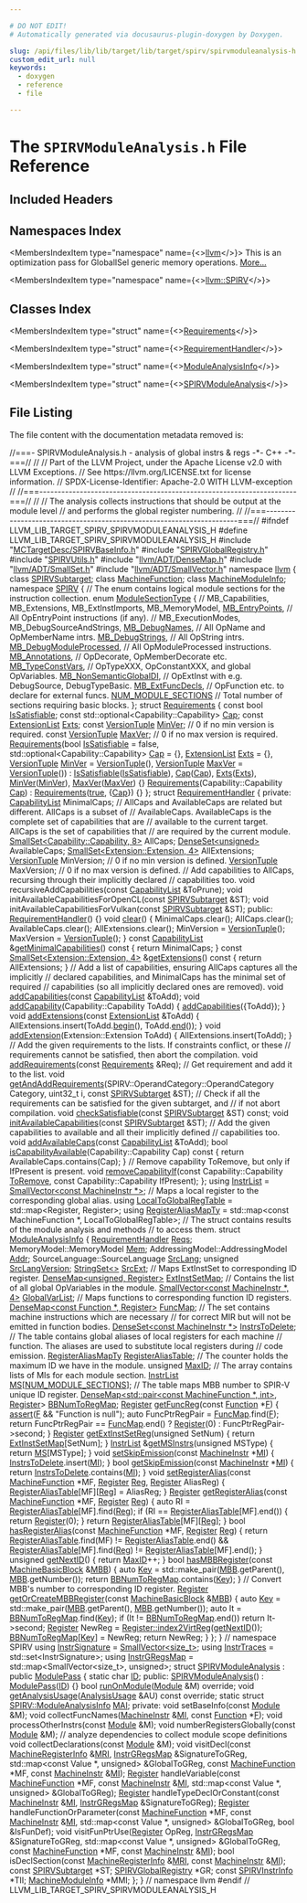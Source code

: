 ```yaml
---

# DO NOT EDIT!
# Automatically generated via docusaurus-plugin-doxygen by Doxygen.

slug: /api/files/lib/lib/target/lib/target/spirv/spirvmoduleanalysis-h
custom_edit_url: null
keywords:
  - doxygen
  - reference
  - file

---
```





# The `SPIRVModuleAnalysis.h` File Reference

<DoxygenPage pluginConfig={pluginConfig}>



## Included Headers

<IncludesList>
<IncludesListItem
  filePath="MCTargetDesc/SPIRVBaseInfo.h"
  permalink="/docs/api/files/lib/lib/target/lib/target/spirv/lib/target/spirv/mctargetdesc/spirvbaseinfo-h"
  isLocal="true" />
<IncludesListItem
  filePath="SPIRVGlobalRegistry.h"
  permalink="/docs/api/files/lib/lib/target/lib/target/spirv/spirvglobalregistry-h"
  isLocal="true" />
<IncludesListItem
  filePath="SPIRVUtils.h"
  permalink="/docs/api/files/lib/lib/target/lib/target/spirv/spirvutils-h"
  isLocal="true" />
<IncludesListItem
  filePath="llvm/ADT/DenseMap.h"
  permalink="/docs/api/files/include/include/llvm/include/llvm/adt/densemap-h"
  isLocal="true" />
<IncludesListItem
  filePath="llvm/ADT/SmallSet.h"
  permalink="/docs/api/files/include/include/llvm/include/llvm/adt/smallset-h"
  isLocal="true" />
<IncludesListItem
  filePath="llvm/ADT/SmallVector.h"
  permalink="/docs/api/files/include/include/llvm/include/llvm/adt/smallvector-h"
  isLocal="true" />
</IncludesList>

## Namespaces Index

<MembersIndex>

<MembersIndexItem
  type="namespace"
  name={<><a href="/docs/api/namespaces/llvm">llvm</a></>}>
This is an optimization pass for GlobalISel generic memory operations. <a href="/docs/api/namespaces/llvm/#details">More...</a>
</MembersIndexItem>

<MembersIndexItem
  type="namespace"
  name={<><a href="/docs/api/namespaces/llvm/spirv">llvm::SPIRV</a></>}>
</MembersIndexItem>

</MembersIndex>

## Classes Index

<MembersIndex>

<MembersIndexItem
  type="struct"
  name={<><a href="/docs/api/structs/llvm/spirv/requirements">Requirements</a></>}>
</MembersIndexItem>

<MembersIndexItem
  type="struct"
  name={<><a href="/docs/api/structs/llvm/spirv/requirementhandler">RequirementHandler</a></>}>
</MembersIndexItem>

<MembersIndexItem
  type="struct"
  name={<><a href="/docs/api/structs/llvm/spirv/moduleanalysisinfo">ModuleAnalysisInfo</a></>}>
</MembersIndexItem>

<MembersIndexItem
  type="struct"
  name={<><a href="/docs/api/structs/llvm/spirvmoduleanalysis">SPIRVModuleAnalysis</a></>}>
</MembersIndexItem>

</MembersIndex>


## File Listing

The file content with the documentation metadata removed is:

<ProgramListing>

<Link id="l00001" /><CodeLine lineNumber="1"><Highlight kind="comment">//===- SPIRVModuleAnalysis.h - analysis of global instrs &amp; regs -&#42;- C++ -&#42;-===//</Highlight><Highlight kind="normal"></Highlight></CodeLine>
<Link id="l00002" /><CodeLine lineNumber="2"><Highlight kind="normal"></Highlight><Highlight kind="comment">//</Highlight><Highlight kind="normal"></Highlight></CodeLine>
<Link id="l00003" /><CodeLine lineNumber="3"><Highlight kind="normal"></Highlight><Highlight kind="comment">// Part of the LLVM Project, under the Apache License v2.0 with LLVM Exceptions.</Highlight><Highlight kind="normal"></Highlight></CodeLine>
<Link id="l00004" /><CodeLine lineNumber="4"><Highlight kind="normal"></Highlight><Highlight kind="comment">// See https://llvm.org/LICENSE.txt for license information.</Highlight><Highlight kind="normal"></Highlight></CodeLine>
<Link id="l00005" /><CodeLine lineNumber="5"><Highlight kind="normal"></Highlight><Highlight kind="comment">// SPDX-License-Identifier: Apache-2.0 WITH LLVM-exception</Highlight><Highlight kind="normal"></Highlight></CodeLine>
<Link id="l00006" /><CodeLine lineNumber="6"><Highlight kind="normal"></Highlight><Highlight kind="comment">//</Highlight><Highlight kind="normal"></Highlight></CodeLine>
<Link id="l00007" /><CodeLine lineNumber="7"><Highlight kind="normal"></Highlight><Highlight kind="comment">//===----------------------------------------------------------------------===//</Highlight><Highlight kind="normal"></Highlight></CodeLine>
<Link id="l00008" /><CodeLine lineNumber="8"><Highlight kind="normal"></Highlight><Highlight kind="comment">//</Highlight><Highlight kind="normal"></Highlight></CodeLine>
<Link id="l00009" /><CodeLine lineNumber="9"><Highlight kind="normal"></Highlight><Highlight kind="comment">// The analysis collects instructions that should be output at the module level</Highlight><Highlight kind="normal"></Highlight></CodeLine>
<Link id="l00010" /><CodeLine lineNumber="10"><Highlight kind="normal"></Highlight><Highlight kind="comment">// and performs the global register numbering.</Highlight><Highlight kind="normal"></Highlight></CodeLine>
<Link id="l00011" /><CodeLine lineNumber="11"><Highlight kind="normal"></Highlight><Highlight kind="comment">//</Highlight><Highlight kind="normal"></Highlight></CodeLine>
<Link id="l00012" /><CodeLine lineNumber="12"><Highlight kind="normal"></Highlight><Highlight kind="comment">//===----------------------------------------------------------------------===//</Highlight><Highlight kind="normal"></Highlight></CodeLine>
<Link id="l00013" /><CodeLine lineNumber="13"><Highlight kind="normal"></Highlight></CodeLine>
<Link id="l00014" /><CodeLine lineNumber="14"><Highlight kind="normal"></Highlight><Highlight kind="preprocessor">#ifndef LLVM&#95;LIB&#95;TARGET&#95;SPIRV&#95;SPIRVMODULEANALYSIS&#95;H</Highlight><Highlight kind="normal"></Highlight></CodeLine>
<Link id="l00015" /><CodeLine lineNumber="15"><Highlight kind="normal"></Highlight><Highlight kind="preprocessor">#define LLVM&#95;LIB&#95;TARGET&#95;SPIRV&#95;SPIRVMODULEANALYSIS&#95;H</Highlight><Highlight kind="normal"></Highlight></CodeLine>
<Link id="l00016" /><CodeLine lineNumber="16"><Highlight kind="normal"></Highlight></CodeLine>
<Link id="l00017" /><CodeLine lineNumber="17"><Highlight kind="normal"></Highlight><Highlight kind="preprocessor">#include &quot;<a href="/docs/api/files/lib/lib/target/lib/target/spirv/lib/target/spirv/mctargetdesc/spirvbaseinfo-h">MCTargetDesc/SPIRVBaseInfo.h</a>&quot;</Highlight><Highlight kind="normal"></Highlight></CodeLine>
<Link id="l00018" /><CodeLine lineNumber="18"><Highlight kind="normal"></Highlight><Highlight kind="preprocessor">#include &quot;<a href="/docs/api/files/lib/lib/target/lib/target/spirv/spirvglobalregistry-h">SPIRVGlobalRegistry.h</a>&quot;</Highlight><Highlight kind="normal"></Highlight></CodeLine>
<Link id="l00019" /><CodeLine lineNumber="19"><Highlight kind="normal"></Highlight><Highlight kind="preprocessor">#include &quot;<a href="/docs/api/files/lib/lib/target/lib/target/spirv/spirvutils-h">SPIRVUtils.h</a>&quot;</Highlight><Highlight kind="normal"></Highlight></CodeLine>
<Link id="l00020" /><CodeLine lineNumber="20"><Highlight kind="normal"></Highlight><Highlight kind="preprocessor">#include &quot;<a href="/docs/api/files/include/include/llvm/include/llvm/adt/densemap-h">llvm/ADT/DenseMap.h</a>&quot;</Highlight><Highlight kind="normal"></Highlight></CodeLine>
<Link id="l00021" /><CodeLine lineNumber="21"><Highlight kind="normal"></Highlight><Highlight kind="preprocessor">#include &quot;<a href="/docs/api/files/include/include/llvm/include/llvm/adt/smallset-h">llvm/ADT/SmallSet.h</a>&quot;</Highlight><Highlight kind="normal"></Highlight></CodeLine>
<Link id="l00022" /><CodeLine lineNumber="22"><Highlight kind="normal"></Highlight><Highlight kind="preprocessor">#include &quot;<a href="/docs/api/files/include/include/llvm/include/llvm/adt/smallvector-h">llvm/ADT/SmallVector.h</a>&quot;</Highlight><Highlight kind="normal"></Highlight></CodeLine>
<Link id="l00023" /><CodeLine lineNumber="23"><Highlight kind="normal"></Highlight></CodeLine>
<Link id="l00024" /><CodeLine lineNumber="24"><Highlight kind="normal"></Highlight><Highlight kind="keyword">namespace </Highlight><Highlight kind="normal"><a href="/docs/api/namespaces/llvm">llvm</a> &#123;</Highlight></CodeLine>
<Link id="l00025" /><CodeLine lineNumber="25"><Highlight kind="normal"></Highlight><Highlight kind="keyword">class </Highlight><Highlight kind="normal"><a href="/docs/api/classes/llvm/spirvsubtarget">SPIRVSubtarget</a>;</Highlight></CodeLine>
<Link id="l00026" /><CodeLine lineNumber="26"><Highlight kind="normal"></Highlight><Highlight kind="keyword">class </Highlight><Highlight kind="normal"><a href="/docs/api/classes/llvm/machinefunction">MachineFunction</a>;</Highlight></CodeLine>
<Link id="l00027" /><CodeLine lineNumber="27"><Highlight kind="normal"></Highlight><Highlight kind="keyword">class </Highlight><Highlight kind="normal"><a href="/docs/api/classes/llvm/machinemoduleinfo">MachineModuleInfo</a>;</Highlight></CodeLine>
<Link id="l00028" /><CodeLine lineNumber="28"><Highlight kind="normal"></Highlight></CodeLine>
<Link id="l00029" /><CodeLine lineNumber="29"><Highlight kind="normal"></Highlight><Highlight kind="keyword">namespace </Highlight><Highlight kind="normal"><a href="/docs/api/namespaces/llvm/spirv">SPIRV</a> &#123;</Highlight></CodeLine>
<Link id="l00030" /><CodeLine lineNumber="30"><Highlight kind="normal"></Highlight><Highlight kind="comment">// The enum contains logical module sections for the instruction collection.</Highlight><Highlight kind="normal"></Highlight></CodeLine>
<Link id="l00031" /><CodeLine lineNumber="31" lineLink="/docs/api/namespaces/llvm/spirv/#a2cef054c0c3ca62b709eb640501e0d1b"><Highlight kind="normal"></Highlight><Highlight kind="keyword">enum</Highlight><Highlight kind="normal"> <a href="/docs/api/namespaces/llvm/spirv/#a2cef054c0c3ca62b709eb640501e0d1b">ModuleSectionType</a> &#123;</Highlight></CodeLine>
<Link id="l00032" /><CodeLine lineNumber="32"><Highlight kind="normal">  </Highlight><Highlight kind="comment">//  MB&#95;Capabilities, MB&#95;Extensions, MB&#95;ExtInstImports, MB&#95;MemoryModel,</Highlight><Highlight kind="normal"></Highlight></CodeLine>
<Link id="l00033" /><CodeLine lineNumber="33" lineLink="/docs/api/namespaces/llvm/spirv/#a2cef054c0c3ca62b709eb640501e0d1baea37977cca9860f19a9776b4ad6e8db9"><Highlight kind="normal">  <a href="/docs/api/namespaces/llvm/spirv/#a2cef054c0c3ca62b709eb640501e0d1baea37977cca9860f19a9776b4ad6e8db9">MB&#95;EntryPoints</a>, </Highlight><Highlight kind="comment">// All OpEntryPoint instructions (if any).</Highlight><Highlight kind="normal"></Highlight></CodeLine>
<Link id="l00034" /><CodeLine lineNumber="34"><Highlight kind="normal">  </Highlight><Highlight kind="comment">//  MB&#95;ExecutionModes, MB&#95;DebugSourceAndStrings,</Highlight><Highlight kind="normal"></Highlight></CodeLine>
<Link id="l00035" /><CodeLine lineNumber="35" lineLink="/docs/api/namespaces/llvm/spirv/#a2cef054c0c3ca62b709eb640501e0d1bab6dfa3080138274f2b58fc615f737ec3"><Highlight kind="normal">  <a href="/docs/api/namespaces/llvm/spirv/#a2cef054c0c3ca62b709eb640501e0d1bab6dfa3080138274f2b58fc615f737ec3">MB&#95;DebugNames</a>,           </Highlight><Highlight kind="comment">// All OpName and OpMemberName intrs.</Highlight><Highlight kind="normal"></Highlight></CodeLine>
<Link id="l00036" /><CodeLine lineNumber="36" lineLink="/docs/api/namespaces/llvm/spirv/#a2cef054c0c3ca62b709eb640501e0d1babcacfbd962adb526fa13d6caa8a3fe3c"><Highlight kind="normal">  <a href="/docs/api/namespaces/llvm/spirv/#a2cef054c0c3ca62b709eb640501e0d1babcacfbd962adb526fa13d6caa8a3fe3c">MB&#95;DebugStrings</a>,         </Highlight><Highlight kind="comment">// All OpString intrs.</Highlight><Highlight kind="normal"></Highlight></CodeLine>
<Link id="l00037" /><CodeLine lineNumber="37" lineLink="/docs/api/namespaces/llvm/spirv/#a2cef054c0c3ca62b709eb640501e0d1ba29e82652bcf93f6b3ffe2d4f08ea123b"><Highlight kind="normal">  <a href="/docs/api/namespaces/llvm/spirv/#a2cef054c0c3ca62b709eb640501e0d1ba29e82652bcf93f6b3ffe2d4f08ea123b">MB&#95;DebugModuleProcessed</a>, </Highlight><Highlight kind="comment">// All OpModuleProcessed instructions.</Highlight><Highlight kind="normal"></Highlight></CodeLine>
<Link id="l00038" /><CodeLine lineNumber="38" lineLink="/docs/api/namespaces/llvm/spirv/#a2cef054c0c3ca62b709eb640501e0d1ba3c09c5b4b8345d2c1b8ae49e23fdb37a"><Highlight kind="normal">  <a href="/docs/api/namespaces/llvm/spirv/#a2cef054c0c3ca62b709eb640501e0d1ba3c09c5b4b8345d2c1b8ae49e23fdb37a">MB&#95;Annotations</a>,          </Highlight><Highlight kind="comment">// OpDecorate, OpMemberDecorate etc.</Highlight><Highlight kind="normal"></Highlight></CodeLine>
<Link id="l00039" /><CodeLine lineNumber="39" lineLink="/docs/api/namespaces/llvm/spirv/#a2cef054c0c3ca62b709eb640501e0d1bab45db00a8b7c110dfe9e2e9be8a1cec1"><Highlight kind="normal">  <a href="/docs/api/namespaces/llvm/spirv/#a2cef054c0c3ca62b709eb640501e0d1bab45db00a8b7c110dfe9e2e9be8a1cec1">MB&#95;TypeConstVars</a>,        </Highlight><Highlight kind="comment">// OpTypeXXX, OpConstantXXX, and global OpVariables.</Highlight><Highlight kind="normal"></Highlight></CodeLine>
<Link id="l00040" /><CodeLine lineNumber="40" lineLink="/docs/api/namespaces/llvm/spirv/#a2cef054c0c3ca62b709eb640501e0d1ba5ab9e10ce14abf3ae8cd4cf398e4df1c"><Highlight kind="normal">  <a href="/docs/api/namespaces/llvm/spirv/#a2cef054c0c3ca62b709eb640501e0d1ba5ab9e10ce14abf3ae8cd4cf398e4df1c">MB&#95;NonSemanticGlobalDI</a>,  </Highlight><Highlight kind="comment">// OpExtInst with e.g. DebugSource, DebugTypeBasic.</Highlight><Highlight kind="normal"></Highlight></CodeLine>
<Link id="l00041" /><CodeLine lineNumber="41" lineLink="/docs/api/namespaces/llvm/spirv/#a2cef054c0c3ca62b709eb640501e0d1bad434d9cb6c56f35f9521b2c973790233"><Highlight kind="normal">  <a href="/docs/api/namespaces/llvm/spirv/#a2cef054c0c3ca62b709eb640501e0d1bad434d9cb6c56f35f9521b2c973790233">MB&#95;ExtFuncDecls</a>,         </Highlight><Highlight kind="comment">// OpFunction etc. to declare for external funcs.</Highlight><Highlight kind="normal"></Highlight></CodeLine>
<Link id="l00042" /><CodeLine lineNumber="42" lineLink="/docs/api/namespaces/llvm/spirv/#a2cef054c0c3ca62b709eb640501e0d1bacb972633c1f797f661b9bc9b5f134add"><Highlight kind="normal">  <a href="/docs/api/namespaces/llvm/spirv/#a2cef054c0c3ca62b709eb640501e0d1bacb972633c1f797f661b9bc9b5f134add">NUM&#95;MODULE&#95;SECTIONS</a>      </Highlight><Highlight kind="comment">// Total number of sections requiring basic blocks.</Highlight><Highlight kind="normal"></Highlight></CodeLine>
<Link id="l00043" /><CodeLine lineNumber="43"><Highlight kind="normal">&#125;;</Highlight></CodeLine>
<Link id="l00044" /><CodeLine lineNumber="44"><Highlight kind="normal"></Highlight></CodeLine>
<Link id="l00045" /><CodeLine lineNumber="45" lineLink="/docs/api/structs/llvm/spirv/requirements"><Highlight kind="normal"></Highlight><Highlight kind="keyword">struct </Highlight><Highlight kind="normal"><a href="/docs/api/structs/llvm/spirv/requirements/#a4143d9aed11b7eaf151b52417ab06b4a">Requirements</a> &#123;</Highlight></CodeLine>
<Link id="l00046" /><CodeLine lineNumber="46" lineLink="/docs/api/structs/llvm/spirv/requirements/#a88459336f3352d1f3d53e280d46f6ee2"><Highlight kind="normal">  </Highlight><Highlight kind="keyword">const</Highlight><Highlight kind="normal"> </Highlight><Highlight kind="keywordtype">bool</Highlight><Highlight kind="normal"> <a href="/docs/api/structs/llvm/spirv/requirements/#a88459336f3352d1f3d53e280d46f6ee2">IsSatisfiable</a>;</Highlight></CodeLine>
<Link id="l00047" /><CodeLine lineNumber="47" lineLink="/docs/api/structs/llvm/spirv/requirements/#abc409d16a2f697af8d421bbaad63ee26"><Highlight kind="normal">  </Highlight><Highlight kind="keyword">const</Highlight><Highlight kind="normal"> std::optional&lt;Capability::Capability&gt; <a href="/docs/api/structs/llvm/spirv/requirements/#abc409d16a2f697af8d421bbaad63ee26">Cap</a>;</Highlight></CodeLine>
<Link id="l00048" /><CodeLine lineNumber="48" lineLink="/docs/api/structs/llvm/spirv/requirements/#afe1bfd34ce9baed069d0e76ea09f0a4c"><Highlight kind="normal">  </Highlight><Highlight kind="keyword">const</Highlight><Highlight kind="normal"> <a href="/docs/api/namespaces/llvm/#a21e2ed1e4164710f9558e83f8947612d">ExtensionList</a> <a href="/docs/api/structs/llvm/spirv/requirements/#afe1bfd34ce9baed069d0e76ea09f0a4c">Exts</a>;</Highlight></CodeLine>
<Link id="l00049" /><CodeLine lineNumber="49" lineLink="/docs/api/structs/llvm/spirv/requirements/#acc4a39bbb6c0941a2bbc94344e7daa7a"><Highlight kind="normal">  </Highlight><Highlight kind="keyword">const</Highlight><Highlight kind="normal"> <a href="/docs/api/classes/llvm/versiontuple">VersionTuple</a> <a href="/docs/api/structs/llvm/spirv/requirements/#acc4a39bbb6c0941a2bbc94344e7daa7a">MinVer</a>; </Highlight><Highlight kind="comment">// 0 if no min version is required.</Highlight><Highlight kind="normal"></Highlight></CodeLine>
<Link id="l00050" /><CodeLine lineNumber="50" lineLink="/docs/api/structs/llvm/spirv/requirements/#aeb65a9f0f1e503717e570f28be2fdb47"><Highlight kind="normal">  </Highlight><Highlight kind="keyword">const</Highlight><Highlight kind="normal"> <a href="/docs/api/classes/llvm/versiontuple">VersionTuple</a> <a href="/docs/api/structs/llvm/spirv/requirements/#aeb65a9f0f1e503717e570f28be2fdb47">MaxVer</a>; </Highlight><Highlight kind="comment">// 0 if no max version is required.</Highlight><Highlight kind="normal"></Highlight></CodeLine>
<Link id="l00051" /><CodeLine lineNumber="51"><Highlight kind="normal"></Highlight></CodeLine>
<Link id="l00052" /><CodeLine lineNumber="52" lineLink="/docs/api/structs/llvm/spirv/requirements/#a4143d9aed11b7eaf151b52417ab06b4a"><Highlight kind="normal">  <a href="/docs/api/structs/llvm/spirv/requirements/#a4143d9aed11b7eaf151b52417ab06b4a">Requirements</a>(</Highlight><Highlight kind="keywordtype">bool</Highlight><Highlight kind="normal"> <a href="/docs/api/structs/llvm/spirv/requirements/#a88459336f3352d1f3d53e280d46f6ee2">IsSatisfiable</a> = </Highlight><Highlight kind="keyword">false</Highlight><Highlight kind="normal">,</Highlight></CodeLine>
<Link id="l00053" /><CodeLine lineNumber="53"><Highlight kind="normal">               std::optional&lt;Capability::Capability&gt; <a href="/docs/api/structs/llvm/spirv/requirements/#abc409d16a2f697af8d421bbaad63ee26">Cap</a> = &#123;&#125;,</Highlight></CodeLine>
<Link id="l00054" /><CodeLine lineNumber="54"><Highlight kind="normal">               <a href="/docs/api/namespaces/llvm/#a21e2ed1e4164710f9558e83f8947612d">ExtensionList</a> <a href="/docs/api/structs/llvm/spirv/requirements/#afe1bfd34ce9baed069d0e76ea09f0a4c">Exts</a> = &#123;&#125;, <a href="/docs/api/classes/llvm/versiontuple">VersionTuple</a> <a href="/docs/api/structs/llvm/spirv/requirements/#acc4a39bbb6c0941a2bbc94344e7daa7a">MinVer</a> = <a href="/docs/api/classes/llvm/versiontuple">VersionTuple</a>(),</Highlight></CodeLine>
<Link id="l00055" /><CodeLine lineNumber="55"><Highlight kind="normal">               <a href="/docs/api/classes/llvm/versiontuple">VersionTuple</a> <a href="/docs/api/structs/llvm/spirv/requirements/#aeb65a9f0f1e503717e570f28be2fdb47">MaxVer</a> = <a href="/docs/api/classes/llvm/versiontuple">VersionTuple</a>())</Highlight></CodeLine>
<Link id="l00056" /><CodeLine lineNumber="56"><Highlight kind="normal">      : <a href="/docs/api/structs/llvm/spirv/requirements/#a88459336f3352d1f3d53e280d46f6ee2">IsSatisfiable</a>(<a href="/docs/api/structs/llvm/spirv/requirements/#a88459336f3352d1f3d53e280d46f6ee2">IsSatisfiable</a>), <a href="/docs/api/structs/llvm/spirv/requirements/#abc409d16a2f697af8d421bbaad63ee26">Cap</a>(<a href="/docs/api/structs/llvm/spirv/requirements/#abc409d16a2f697af8d421bbaad63ee26">Cap</a>), <a href="/docs/api/structs/llvm/spirv/requirements/#afe1bfd34ce9baed069d0e76ea09f0a4c">Exts</a>(<a href="/docs/api/structs/llvm/spirv/requirements/#afe1bfd34ce9baed069d0e76ea09f0a4c">Exts</a>), <a href="/docs/api/structs/llvm/spirv/requirements/#acc4a39bbb6c0941a2bbc94344e7daa7a">MinVer</a>(<a href="/docs/api/structs/llvm/spirv/requirements/#acc4a39bbb6c0941a2bbc94344e7daa7a">MinVer</a>),</Highlight></CodeLine>
<Link id="l00057" /><CodeLine lineNumber="57"><Highlight kind="normal">        <a href="/docs/api/structs/llvm/spirv/requirements/#aeb65a9f0f1e503717e570f28be2fdb47">MaxVer</a>(<a href="/docs/api/structs/llvm/spirv/requirements/#aeb65a9f0f1e503717e570f28be2fdb47">MaxVer</a>) &#123;&#125;</Highlight></CodeLine>
<Link id="l00058" /><CodeLine lineNumber="58" lineLink="/docs/api/structs/llvm/spirv/requirements/#aeab31b3ffa3defb1ff662bd838b9d1bb"><Highlight kind="normal">  <a href="/docs/api/structs/llvm/spirv/requirements/#aeab31b3ffa3defb1ff662bd838b9d1bb">Requirements</a>(Capability::Capability <a href="/docs/api/structs/llvm/spirv/requirements/#abc409d16a2f697af8d421bbaad63ee26">Cap</a>) : <a href="/docs/api/structs/llvm/spirv/requirements/#a4143d9aed11b7eaf151b52417ab06b4a">Requirements</a>(<a href="/docs/api/files/lib/lib/analysis/basicaliasanalysis-cpp/#af6d5cafbdfc5313e65d990120021a3ec">true</a>, &#123;<a href="/docs/api/structs/llvm/spirv/requirements/#abc409d16a2f697af8d421bbaad63ee26">Cap</a>&#125;) &#123;&#125;</Highlight></CodeLine>
<Link id="l00059" /><CodeLine lineNumber="59"><Highlight kind="normal">&#125;;</Highlight></CodeLine>
<Link id="l00060" /><CodeLine lineNumber="60"><Highlight kind="normal"></Highlight></CodeLine>
<Link id="l00061" /><CodeLine lineNumber="61" lineLink="/docs/api/structs/llvm/spirv/requirementhandler"><Highlight kind="normal"></Highlight><Highlight kind="keyword">struct </Highlight><Highlight kind="normal"><a href="/docs/api/structs/llvm/spirv/requirementhandler/#a0df0a1abbeaf3fcc9b9dcfbbf8839ffe">RequirementHandler</a> &#123;</Highlight></CodeLine>
<Link id="l00062" /><CodeLine lineNumber="62"><Highlight kind="normal"></Highlight><Highlight kind="keyword">private</Highlight><Highlight kind="normal">:</Highlight></CodeLine>
<Link id="l00063" /><CodeLine lineNumber="63"><Highlight kind="normal">  <a href="/docs/api/namespaces/llvm/#acdb28f4bca312c77715de4c1c0a97bf2">CapabilityList</a> MinimalCaps;</Highlight></CodeLine>
<Link id="l00064" /><CodeLine lineNumber="64"><Highlight kind="normal"></Highlight></CodeLine>
<Link id="l00065" /><CodeLine lineNumber="65"><Highlight kind="normal">  </Highlight><Highlight kind="comment">// AllCaps and AvailableCaps are related but different. AllCaps is a subset of</Highlight><Highlight kind="normal"></Highlight></CodeLine>
<Link id="l00066" /><CodeLine lineNumber="66"><Highlight kind="normal">  </Highlight><Highlight kind="comment">// AvailableCaps. AvailableCaps is the complete set of capabilities that are</Highlight><Highlight kind="normal"></Highlight></CodeLine>
<Link id="l00067" /><CodeLine lineNumber="67"><Highlight kind="normal">  </Highlight><Highlight kind="comment">// available to the current target. AllCaps is the set of capabilities that</Highlight><Highlight kind="normal"></Highlight></CodeLine>
<Link id="l00068" /><CodeLine lineNumber="68"><Highlight kind="normal">  </Highlight><Highlight kind="comment">// are required by the current module.</Highlight><Highlight kind="normal"></Highlight></CodeLine>
<Link id="l00069" /><CodeLine lineNumber="69"><Highlight kind="normal">  <a href="/docs/api/classes/llvm/smallset">SmallSet&lt;Capability::Capability, 8&gt;</a> AllCaps;</Highlight></CodeLine>
<Link id="l00070" /><CodeLine lineNumber="70"><Highlight kind="normal">  <a href="/docs/api/classes/llvm/denseset">DenseSet&lt;unsigned&gt;</a> AvailableCaps;</Highlight></CodeLine>
<Link id="l00071" /><CodeLine lineNumber="71"><Highlight kind="normal"></Highlight></CodeLine>
<Link id="l00072" /><CodeLine lineNumber="72"><Highlight kind="normal">  <a href="/docs/api/classes/llvm/smallset">SmallSet&lt;Extension::Extension, 4&gt;</a> AllExtensions;</Highlight></CodeLine>
<Link id="l00073" /><CodeLine lineNumber="73"><Highlight kind="normal">  <a href="/docs/api/classes/llvm/versiontuple">VersionTuple</a> MinVersion; </Highlight><Highlight kind="comment">// 0 if no min version is defined.</Highlight><Highlight kind="normal"></Highlight></CodeLine>
<Link id="l00074" /><CodeLine lineNumber="74"><Highlight kind="normal">  <a href="/docs/api/classes/llvm/versiontuple">VersionTuple</a> MaxVersion; </Highlight><Highlight kind="comment">// 0 if no max version is defined.</Highlight><Highlight kind="normal"></Highlight></CodeLine>
<Link id="l00075" /><CodeLine lineNumber="75"><Highlight kind="normal">  </Highlight><Highlight kind="comment">// Add capabilities to AllCaps, recursing through their implicitly declared</Highlight><Highlight kind="normal"></Highlight></CodeLine>
<Link id="l00076" /><CodeLine lineNumber="76"><Highlight kind="normal">  </Highlight><Highlight kind="comment">// capabilities too.</Highlight><Highlight kind="normal"></Highlight></CodeLine>
<Link id="l00077" /><CodeLine lineNumber="77"><Highlight kind="normal">  </Highlight><Highlight kind="keywordtype">void</Highlight><Highlight kind="normal"> recursiveAddCapabilities(</Highlight><Highlight kind="keyword">const</Highlight><Highlight kind="normal"> <a href="/docs/api/namespaces/llvm/#acdb28f4bca312c77715de4c1c0a97bf2">CapabilityList</a> &amp;ToPrune);</Highlight></CodeLine>
<Link id="l00078" /><CodeLine lineNumber="78"><Highlight kind="normal"></Highlight></CodeLine>
<Link id="l00079" /><CodeLine lineNumber="79"><Highlight kind="normal">  </Highlight><Highlight kind="keywordtype">void</Highlight><Highlight kind="normal"> initAvailableCapabilitiesForOpenCL(</Highlight><Highlight kind="keyword">const</Highlight><Highlight kind="normal"> <a href="/docs/api/classes/llvm/spirvsubtarget">SPIRVSubtarget</a> &amp;ST);</Highlight></CodeLine>
<Link id="l00080" /><CodeLine lineNumber="80"><Highlight kind="normal">  </Highlight><Highlight kind="keywordtype">void</Highlight><Highlight kind="normal"> initAvailableCapabilitiesForVulkan(</Highlight><Highlight kind="keyword">const</Highlight><Highlight kind="normal"> <a href="/docs/api/classes/llvm/spirvsubtarget">SPIRVSubtarget</a> &amp;ST);</Highlight></CodeLine>
<Link id="l00081" /><CodeLine lineNumber="81"><Highlight kind="normal"></Highlight></CodeLine>
<Link id="l00082" /><CodeLine lineNumber="82"><Highlight kind="normal"></Highlight><Highlight kind="keyword">public</Highlight><Highlight kind="normal">:</Highlight></CodeLine>
<Link id="l00083" /><CodeLine lineNumber="83" lineLink="/docs/api/structs/llvm/spirv/requirementhandler/#a0df0a1abbeaf3fcc9b9dcfbbf8839ffe"><Highlight kind="normal">  <a href="/docs/api/structs/llvm/spirv/requirementhandler/#a0df0a1abbeaf3fcc9b9dcfbbf8839ffe">RequirementHandler</a>() &#123;&#125;</Highlight></CodeLine>
<Link id="l00084" /><CodeLine lineNumber="84" lineLink="/docs/api/structs/llvm/spirv/requirementhandler/#a96b8c6b4f93f8ac91131fb3f55dbd6d4"><Highlight kind="normal">  </Highlight><Highlight kind="keywordtype">void</Highlight><Highlight kind="normal"> <a href="/docs/api/structs/llvm/spirv/requirementhandler/#a96b8c6b4f93f8ac91131fb3f55dbd6d4">clear</a>() &#123;</Highlight></CodeLine>
<Link id="l00085" /><CodeLine lineNumber="85"><Highlight kind="normal">    MinimalCaps.clear();</Highlight></CodeLine>
<Link id="l00086" /><CodeLine lineNumber="86"><Highlight kind="normal">    AllCaps.clear();</Highlight></CodeLine>
<Link id="l00087" /><CodeLine lineNumber="87"><Highlight kind="normal">    AvailableCaps.clear();</Highlight></CodeLine>
<Link id="l00088" /><CodeLine lineNumber="88"><Highlight kind="normal">    AllExtensions.clear();</Highlight></CodeLine>
<Link id="l00089" /><CodeLine lineNumber="89"><Highlight kind="normal">    MinVersion = <a href="/docs/api/classes/llvm/versiontuple">VersionTuple</a>();</Highlight></CodeLine>
<Link id="l00090" /><CodeLine lineNumber="90"><Highlight kind="normal">    MaxVersion = <a href="/docs/api/classes/llvm/versiontuple">VersionTuple</a>();</Highlight></CodeLine>
<Link id="l00091" /><CodeLine lineNumber="91"><Highlight kind="normal">  &#125;</Highlight></CodeLine>
<Link id="l00092" /><CodeLine lineNumber="92" lineLink="/docs/api/structs/llvm/spirv/requirementhandler/#ab1d6b3bbc91c727e1cceb34d8303ebac"><Highlight kind="normal">  </Highlight><Highlight kind="keyword">const</Highlight><Highlight kind="normal"> <a href="/docs/api/namespaces/llvm/#acdb28f4bca312c77715de4c1c0a97bf2">CapabilityList</a> &amp;<a href="/docs/api/structs/llvm/spirv/requirementhandler/#ab1d6b3bbc91c727e1cceb34d8303ebac">getMinimalCapabilities</a>()</Highlight><Highlight kind="keyword"> const </Highlight><Highlight kind="normal">&#123; </Highlight><Highlight kind="keywordflow">return</Highlight><Highlight kind="normal"> MinimalCaps; &#125;</Highlight></CodeLine>
<Link id="l00093" /><CodeLine lineNumber="93" lineLink="/docs/api/structs/llvm/spirv/requirementhandler/#acf5bc9e705fafedabc16efa71fd3e175"><Highlight kind="normal">  </Highlight><Highlight kind="keyword">const</Highlight><Highlight kind="normal"> <a href="/docs/api/classes/llvm/smallset">SmallSet&lt;Extension::Extension, 4&gt;</a> &amp;<a href="/docs/api/structs/llvm/spirv/requirementhandler/#acf5bc9e705fafedabc16efa71fd3e175">getExtensions</a>()</Highlight><Highlight kind="keyword"> const </Highlight><Highlight kind="normal">&#123;</Highlight></CodeLine>
<Link id="l00094" /><CodeLine lineNumber="94"><Highlight kind="normal">    </Highlight><Highlight kind="keywordflow">return</Highlight><Highlight kind="normal"> AllExtensions;</Highlight></CodeLine>
<Link id="l00095" /><CodeLine lineNumber="95"><Highlight kind="normal">  &#125;</Highlight></CodeLine>
<Link id="l00096" /><CodeLine lineNumber="96"><Highlight kind="normal">  </Highlight><Highlight kind="comment">// Add a list of capabilities, ensuring AllCaps captures all the implicitly</Highlight><Highlight kind="normal"></Highlight></CodeLine>
<Link id="l00097" /><CodeLine lineNumber="97"><Highlight kind="normal">  </Highlight><Highlight kind="comment">// declared capabilities, and MinimalCaps has the minimal set of required</Highlight><Highlight kind="normal"></Highlight></CodeLine>
<Link id="l00098" /><CodeLine lineNumber="98"><Highlight kind="normal">  </Highlight><Highlight kind="comment">// capabilities (so all implicitly declared ones are removed).</Highlight><Highlight kind="normal"></Highlight></CodeLine>
<Link id="l00099" /><CodeLine lineNumber="99" lineLink="/docs/api/structs/llvm/spirv/requirementhandler/#a03e9e9711e88943ba1fc4ec17815155e"><Highlight kind="normal">  </Highlight><Highlight kind="keywordtype">void</Highlight><Highlight kind="normal"> <a href="/docs/api/structs/llvm/spirv/requirementhandler/#a03e9e9711e88943ba1fc4ec17815155e">addCapabilities</a>(</Highlight><Highlight kind="keyword">const</Highlight><Highlight kind="normal"> <a href="/docs/api/namespaces/llvm/#acdb28f4bca312c77715de4c1c0a97bf2">CapabilityList</a> &amp;ToAdd);</Highlight></CodeLine>
<Link id="l00100" /><CodeLine lineNumber="100" lineLink="/docs/api/structs/llvm/spirv/requirementhandler/#a8e809ea30076107903b18dcacdd74ed9"><Highlight kind="normal">  </Highlight><Highlight kind="keywordtype">void</Highlight><Highlight kind="normal"> <a href="/docs/api/structs/llvm/spirv/requirementhandler/#a8e809ea30076107903b18dcacdd74ed9">addCapability</a>(Capability::Capability ToAdd) &#123; <a href="/docs/api/structs/llvm/spirv/requirementhandler/#a03e9e9711e88943ba1fc4ec17815155e">addCapabilities</a>(&#123;ToAdd&#125;); &#125;</Highlight></CodeLine>
<Link id="l00101" /><CodeLine lineNumber="101" lineLink="/docs/api/structs/llvm/spirv/requirementhandler/#a4d5fe47ba4a3c6cbc8d9655eafdb13f2"><Highlight kind="normal">  </Highlight><Highlight kind="keywordtype">void</Highlight><Highlight kind="normal"> <a href="/docs/api/structs/llvm/spirv/requirementhandler/#a4d5fe47ba4a3c6cbc8d9655eafdb13f2">addExtensions</a>(</Highlight><Highlight kind="keyword">const</Highlight><Highlight kind="normal"> <a href="/docs/api/namespaces/llvm/#a21e2ed1e4164710f9558e83f8947612d">ExtensionList</a> &amp;ToAdd) &#123;</Highlight></CodeLine>
<Link id="l00102" /><CodeLine lineNumber="102"><Highlight kind="normal">    AllExtensions.insert(ToAdd.<a href="/docs/api/classes/llvm/smallvectortemplatecommon/#a8a045d250952c0867382a9840ee18fdf">begin</a>(), ToAdd.<a href="/docs/api/classes/llvm/smallvectortemplatecommon/#a075e34e98605d0e7c289763a104869ac">end</a>());</Highlight></CodeLine>
<Link id="l00103" /><CodeLine lineNumber="103"><Highlight kind="normal">  &#125;</Highlight></CodeLine>
<Link id="l00104" /><CodeLine lineNumber="104" lineLink="/docs/api/structs/llvm/spirv/requirementhandler/#a76ba7ea9a0c026dca295bca66c0db878"><Highlight kind="normal">  </Highlight><Highlight kind="keywordtype">void</Highlight><Highlight kind="normal"> <a href="/docs/api/structs/llvm/spirv/requirementhandler/#a76ba7ea9a0c026dca295bca66c0db878">addExtension</a>(Extension::Extension ToAdd) &#123; AllExtensions.insert(ToAdd); &#125;</Highlight></CodeLine>
<Link id="l00105" /><CodeLine lineNumber="105"><Highlight kind="normal">  </Highlight><Highlight kind="comment">// Add the given requirements to the lists. If constraints conflict, or these</Highlight><Highlight kind="normal"></Highlight></CodeLine>
<Link id="l00106" /><CodeLine lineNumber="106"><Highlight kind="normal">  </Highlight><Highlight kind="comment">// requirements cannot be satisfied, then abort the compilation.</Highlight><Highlight kind="normal"></Highlight></CodeLine>
<Link id="l00107" /><CodeLine lineNumber="107" lineLink="/docs/api/structs/llvm/spirv/requirementhandler/#ad9d818719af482a01e274720df3a89cb"><Highlight kind="normal">  </Highlight><Highlight kind="keywordtype">void</Highlight><Highlight kind="normal"> <a href="/docs/api/structs/llvm/spirv/requirementhandler/#ad9d818719af482a01e274720df3a89cb">addRequirements</a>(</Highlight><Highlight kind="keyword">const</Highlight><Highlight kind="normal"> <a href="/docs/api/structs/llvm/spirv/requirements">Requirements</a> &amp;Req);</Highlight></CodeLine>
<Link id="l00108" /><CodeLine lineNumber="108"><Highlight kind="normal">  </Highlight><Highlight kind="comment">// Get requirement and add it to the list.</Highlight><Highlight kind="normal"></Highlight></CodeLine>
<Link id="l00109" /><CodeLine lineNumber="109" lineLink="/docs/api/structs/llvm/spirv/requirementhandler/#a6159bd1e92189d78460c749a6f0a39fb"><Highlight kind="normal">  </Highlight><Highlight kind="keywordtype">void</Highlight><Highlight kind="normal"> <a href="/docs/api/structs/llvm/spirv/requirementhandler/#a6159bd1e92189d78460c749a6f0a39fb">getAndAddRequirements</a>(SPIRV::OperandCategory::OperandCategory Category,</Highlight></CodeLine>
<Link id="l00110" /><CodeLine lineNumber="110"><Highlight kind="normal">                             uint32&#95;t i, </Highlight><Highlight kind="keyword">const</Highlight><Highlight kind="normal"> <a href="/docs/api/classes/llvm/spirvsubtarget">SPIRVSubtarget</a> &amp;ST);</Highlight></CodeLine>
<Link id="l00111" /><CodeLine lineNumber="111"><Highlight kind="normal">  </Highlight><Highlight kind="comment">// Check if all the requirements can be satisfied for the given subtarget, and</Highlight><Highlight kind="normal"></Highlight></CodeLine>
<Link id="l00112" /><CodeLine lineNumber="112"><Highlight kind="normal">  </Highlight><Highlight kind="comment">// if not abort compilation.</Highlight><Highlight kind="normal"></Highlight></CodeLine>
<Link id="l00113" /><CodeLine lineNumber="113" lineLink="/docs/api/structs/llvm/spirv/requirementhandler/#a526f8fec6542091d032cc70a4f1bf84e"><Highlight kind="normal">  </Highlight><Highlight kind="keywordtype">void</Highlight><Highlight kind="normal"> <a href="/docs/api/structs/llvm/spirv/requirementhandler/#a526f8fec6542091d032cc70a4f1bf84e">checkSatisfiable</a>(</Highlight><Highlight kind="keyword">const</Highlight><Highlight kind="normal"> <a href="/docs/api/classes/llvm/spirvsubtarget">SPIRVSubtarget</a> &amp;ST) </Highlight><Highlight kind="keyword">const</Highlight><Highlight kind="normal">;</Highlight></CodeLine>
<Link id="l00114" /><CodeLine lineNumber="114" lineLink="/docs/api/structs/llvm/spirv/requirementhandler/#a77146847c9ebeb13c90fb4f23acfe4c1"><Highlight kind="normal">  </Highlight><Highlight kind="keywordtype">void</Highlight><Highlight kind="normal"> <a href="/docs/api/structs/llvm/spirv/requirementhandler/#a77146847c9ebeb13c90fb4f23acfe4c1">initAvailableCapabilities</a>(</Highlight><Highlight kind="keyword">const</Highlight><Highlight kind="normal"> <a href="/docs/api/classes/llvm/spirvsubtarget">SPIRVSubtarget</a> &amp;ST);</Highlight></CodeLine>
<Link id="l00115" /><CodeLine lineNumber="115"><Highlight kind="normal">  </Highlight><Highlight kind="comment">// Add the given capabilities to available and all their implicitly defined</Highlight><Highlight kind="normal"></Highlight></CodeLine>
<Link id="l00116" /><CodeLine lineNumber="116"><Highlight kind="normal">  </Highlight><Highlight kind="comment">// capabilities too.</Highlight><Highlight kind="normal"></Highlight></CodeLine>
<Link id="l00117" /><CodeLine lineNumber="117" lineLink="/docs/api/structs/llvm/spirv/requirementhandler/#a91c1307c498a571a4404494e050f0ab8"><Highlight kind="normal">  </Highlight><Highlight kind="keywordtype">void</Highlight><Highlight kind="normal"> <a href="/docs/api/structs/llvm/spirv/requirementhandler/#a91c1307c498a571a4404494e050f0ab8">addAvailableCaps</a>(</Highlight><Highlight kind="keyword">const</Highlight><Highlight kind="normal"> <a href="/docs/api/namespaces/llvm/#acdb28f4bca312c77715de4c1c0a97bf2">CapabilityList</a> &amp;ToAdd);</Highlight></CodeLine>
<Link id="l00118" /><CodeLine lineNumber="118" lineLink="/docs/api/structs/llvm/spirv/requirementhandler/#a34a74a90bd3f29c1143ce77b9f78461f"><Highlight kind="normal">  </Highlight><Highlight kind="keywordtype">bool</Highlight><Highlight kind="normal"> <a href="/docs/api/structs/llvm/spirv/requirementhandler/#a34a74a90bd3f29c1143ce77b9f78461f">isCapabilityAvailable</a>(Capability::Capability Cap)</Highlight><Highlight kind="keyword"> const </Highlight><Highlight kind="normal">&#123;</Highlight></CodeLine>
<Link id="l00119" /><CodeLine lineNumber="119"><Highlight kind="normal">    </Highlight><Highlight kind="keywordflow">return</Highlight><Highlight kind="normal"> AvailableCaps.contains(Cap);</Highlight></CodeLine>
<Link id="l00120" /><CodeLine lineNumber="120"><Highlight kind="normal">  &#125;</Highlight></CodeLine>
<Link id="l00121" /><CodeLine lineNumber="121"><Highlight kind="normal"></Highlight></CodeLine>
<Link id="l00122" /><CodeLine lineNumber="122"><Highlight kind="normal">  </Highlight><Highlight kind="comment">// Remove capability ToRemove, but only if IfPresent is present.</Highlight><Highlight kind="normal"></Highlight></CodeLine>
<Link id="l00123" /><CodeLine lineNumber="123" lineLink="/docs/api/structs/llvm/spirv/requirementhandler/#a86258ccd5f0c68dfcb67d590b27fe802"><Highlight kind="normal">  </Highlight><Highlight kind="keywordtype">void</Highlight><Highlight kind="normal"> <a href="/docs/api/structs/llvm/spirv/requirementhandler/#a86258ccd5f0c68dfcb67d590b27fe802">removeCapabilityIf</a>(</Highlight><Highlight kind="keyword">const</Highlight><Highlight kind="normal"> Capability::Capability <a href="/docs/api/files/lib/lib/target/lib/target/arm/armlowoverheadloops-cpp/#a3bf42baf773b375802538951c88d8e12">ToRemove</a>,</Highlight></CodeLine>
<Link id="l00124" /><CodeLine lineNumber="124"><Highlight kind="normal">                          </Highlight><Highlight kind="keyword">const</Highlight><Highlight kind="normal"> Capability::Capability IfPresent);</Highlight></CodeLine>
<Link id="l00125" /><CodeLine lineNumber="125"><Highlight kind="normal">&#125;;</Highlight></CodeLine>
<Link id="l00126" /><CodeLine lineNumber="126"><Highlight kind="normal"></Highlight></CodeLine>
<Link id="l00127" /><CodeLine lineNumber="127" lineLink="/docs/api/namespaces/llvm/spirv/#a9d27d1e9d32548876d4ae793b18f66e2"><Highlight kind="normal"></Highlight><Highlight kind="keyword">using </Highlight><Highlight kind="normal"><a href="/docs/api/namespaces/llvm/spirv/#a9d27d1e9d32548876d4ae793b18f66e2">InstrList</a> = <a href="/docs/api/classes/llvm/smallvector">SmallVector&lt;const MachineInstr &#42;&gt;</a>;</Highlight></CodeLine>
<Link id="l00128" /><CodeLine lineNumber="128"><Highlight kind="normal"></Highlight><Highlight kind="comment">// Maps a local register to the corresponding global alias.</Highlight><Highlight kind="normal"></Highlight></CodeLine>
<Link id="l00129" /><CodeLine lineNumber="129" lineLink="/docs/api/namespaces/llvm/spirv/#a120e1507f7740149b76d890bd78cd282"><Highlight kind="normal"></Highlight><Highlight kind="keyword">using </Highlight><Highlight kind="normal"><a href="/docs/api/namespaces/llvm/spirv/#a120e1507f7740149b76d890bd78cd282">LocalToGlobalRegTable</a> = std::map&lt;Register, Register&gt;;</Highlight></CodeLine>
<Link id="l00130" /><CodeLine lineNumber="130" lineLink="/docs/api/namespaces/llvm/spirv/#ac2d11613cd0cc1c46516533dcfe96858"><Highlight kind="normal"></Highlight><Highlight kind="keyword">using </Highlight><Highlight kind="normal"><a href="/docs/api/namespaces/llvm/spirv/#ac2d11613cd0cc1c46516533dcfe96858">RegisterAliasMapTy</a> =</Highlight></CodeLine>
<Link id="l00131" /><CodeLine lineNumber="131"><Highlight kind="normal">    std::map&lt;const MachineFunction &#42;, LocalToGlobalRegTable&gt;;</Highlight></CodeLine>
<Link id="l00132" /><CodeLine lineNumber="132"><Highlight kind="normal"></Highlight></CodeLine>
<Link id="l00133" /><CodeLine lineNumber="133"><Highlight kind="normal"></Highlight><Highlight kind="comment">// The struct contains results of the module analysis and methods</Highlight><Highlight kind="normal"></Highlight></CodeLine>
<Link id="l00134" /><CodeLine lineNumber="134"><Highlight kind="normal"></Highlight><Highlight kind="comment">// to access them.</Highlight><Highlight kind="normal"></Highlight></CodeLine>
<Link id="l00135" /><CodeLine lineNumber="135" lineLink="/docs/api/structs/llvm/spirv/moduleanalysisinfo"><Highlight kind="normal"></Highlight><Highlight kind="keyword">struct </Highlight><Highlight kind="normal"><a href="/docs/api/structs/llvm/spirv/moduleanalysisinfo">ModuleAnalysisInfo</a> &#123;</Highlight></CodeLine>
<Link id="l00136" /><CodeLine lineNumber="136" lineLink="/docs/api/structs/llvm/spirv/moduleanalysisinfo/#a36f2f69ecaab952430005d4d661c7f4b"><Highlight kind="normal">  <a href="/docs/api/structs/llvm/spirv/requirementhandler">RequirementHandler</a> <a href="/docs/api/structs/llvm/spirv/moduleanalysisinfo/#a36f2f69ecaab952430005d4d661c7f4b">Reqs</a>;</Highlight></CodeLine>
<Link id="l00137" /><CodeLine lineNumber="137" lineLink="/docs/api/structs/llvm/spirv/moduleanalysisinfo/#a7696ee6cb7a16bce834ca0663fdf7750"><Highlight kind="normal">  MemoryModel::MemoryModel <a href="/docs/api/structs/llvm/spirv/moduleanalysisinfo/#a7696ee6cb7a16bce834ca0663fdf7750">Mem</a>;</Highlight></CodeLine>
<Link id="l00138" /><CodeLine lineNumber="138" lineLink="/docs/api/structs/llvm/spirv/moduleanalysisinfo/#ab12e2f7caf864b2502203ba633d011e0"><Highlight kind="normal">  AddressingModel::AddressingModel <a href="/docs/api/structs/llvm/spirv/moduleanalysisinfo/#ab12e2f7caf864b2502203ba633d011e0">Addr</a>;</Highlight></CodeLine>
<Link id="l00139" /><CodeLine lineNumber="139" lineLink="/docs/api/structs/llvm/spirv/moduleanalysisinfo/#ac51010ad431bba8addce754ac5da46a5"><Highlight kind="normal">  SourceLanguage::SourceLanguage <a href="/docs/api/structs/llvm/spirv/moduleanalysisinfo/#ac51010ad431bba8addce754ac5da46a5">SrcLang</a>;</Highlight></CodeLine>
<Link id="l00140" /><CodeLine lineNumber="140" lineLink="/docs/api/structs/llvm/spirv/moduleanalysisinfo/#a1a937bb04a43f4184758b70f8d2318ba"><Highlight kind="normal">  </Highlight><Highlight kind="keywordtype">unsigned</Highlight><Highlight kind="normal"> <a href="/docs/api/structs/llvm/spirv/moduleanalysisinfo/#a1a937bb04a43f4184758b70f8d2318ba">SrcLangVersion</a>;</Highlight></CodeLine>
<Link id="l00141" /><CodeLine lineNumber="141" lineLink="/docs/api/structs/llvm/spirv/moduleanalysisinfo/#ac4843cd1dc9203513b4217f05af9fc4d"><Highlight kind="normal">  <a href="/docs/api/classes/llvm/stringset">StringSet&lt;&gt;</a> <a href="/docs/api/structs/llvm/spirv/moduleanalysisinfo/#ac4843cd1dc9203513b4217f05af9fc4d">SrcExt</a>;</Highlight></CodeLine>
<Link id="l00142" /><CodeLine lineNumber="142"><Highlight kind="normal">  </Highlight><Highlight kind="comment">// Maps ExtInstSet to corresponding ID register.</Highlight><Highlight kind="normal"></Highlight></CodeLine>
<Link id="l00143" /><CodeLine lineNumber="143" lineLink="/docs/api/structs/llvm/spirv/moduleanalysisinfo/#af0cfb97837c2333b3dd1d7107b27e383"><Highlight kind="normal">  <a href="/docs/api/classes/llvm/densemap">DenseMap&lt;unsigned, Register&gt;</a> <a href="/docs/api/structs/llvm/spirv/moduleanalysisinfo/#af0cfb97837c2333b3dd1d7107b27e383">ExtInstSetMap</a>;</Highlight></CodeLine>
<Link id="l00144" /><CodeLine lineNumber="144"><Highlight kind="normal">  </Highlight><Highlight kind="comment">// Contains the list of all global OpVariables in the module.</Highlight><Highlight kind="normal"></Highlight></CodeLine>
<Link id="l00145" /><CodeLine lineNumber="145" lineLink="/docs/api/structs/llvm/spirv/moduleanalysisinfo/#a298918a840eb7880f5ffaf08b5f2f336"><Highlight kind="normal">  <a href="/docs/api/classes/llvm/smallvector">SmallVector&lt;const MachineInstr &#42;, 4&gt;</a> <a href="/docs/api/structs/llvm/spirv/moduleanalysisinfo/#a298918a840eb7880f5ffaf08b5f2f336">GlobalVarList</a>;</Highlight></CodeLine>
<Link id="l00146" /><CodeLine lineNumber="146"><Highlight kind="normal">  </Highlight><Highlight kind="comment">// Maps functions to corresponding function ID registers.</Highlight><Highlight kind="normal"></Highlight></CodeLine>
<Link id="l00147" /><CodeLine lineNumber="147" lineLink="/docs/api/structs/llvm/spirv/moduleanalysisinfo/#a3819418706e3999fdab38f3ed191fc6c"><Highlight kind="normal">  <a href="/docs/api/classes/llvm/densemap">DenseMap&lt;const Function &#42;, Register&gt;</a> <a href="/docs/api/structs/llvm/spirv/moduleanalysisinfo/#a3819418706e3999fdab38f3ed191fc6c">FuncMap</a>;</Highlight></CodeLine>
<Link id="l00148" /><CodeLine lineNumber="148"><Highlight kind="normal">  </Highlight><Highlight kind="comment">// The set contains machine instructions which are necessary</Highlight><Highlight kind="normal"></Highlight></CodeLine>
<Link id="l00149" /><CodeLine lineNumber="149"><Highlight kind="normal">  </Highlight><Highlight kind="comment">// for correct MIR but will not be emitted in function bodies.</Highlight><Highlight kind="normal"></Highlight></CodeLine>
<Link id="l00150" /><CodeLine lineNumber="150" lineLink="/docs/api/structs/llvm/spirv/moduleanalysisinfo/#a531c8bc0d0261b3957adb20366078774"><Highlight kind="normal">  <a href="/docs/api/classes/llvm/denseset">DenseSet&lt;const MachineInstr &#42;&gt;</a> <a href="/docs/api/structs/llvm/spirv/moduleanalysisinfo/#a531c8bc0d0261b3957adb20366078774">InstrsToDelete</a>;</Highlight></CodeLine>
<Link id="l00151" /><CodeLine lineNumber="151"><Highlight kind="normal">  </Highlight><Highlight kind="comment">// The table contains global aliases of local registers for each machine</Highlight><Highlight kind="normal"></Highlight></CodeLine>
<Link id="l00152" /><CodeLine lineNumber="152"><Highlight kind="normal">  </Highlight><Highlight kind="comment">// function. The aliases are used to substitute local registers during</Highlight><Highlight kind="normal"></Highlight></CodeLine>
<Link id="l00153" /><CodeLine lineNumber="153"><Highlight kind="normal">  </Highlight><Highlight kind="comment">// code emission.</Highlight><Highlight kind="normal"></Highlight></CodeLine>
<Link id="l00154" /><CodeLine lineNumber="154" lineLink="/docs/api/structs/llvm/spirv/moduleanalysisinfo/#a5e1b647159e336844bbe70f6f6daa139"><Highlight kind="normal">  <a href="/docs/api/namespaces/llvm/spirv/#ac2d11613cd0cc1c46516533dcfe96858">RegisterAliasMapTy</a> <a href="/docs/api/structs/llvm/spirv/moduleanalysisinfo/#a5e1b647159e336844bbe70f6f6daa139">RegisterAliasTable</a>;</Highlight></CodeLine>
<Link id="l00155" /><CodeLine lineNumber="155"><Highlight kind="normal">  </Highlight><Highlight kind="comment">// The counter holds the maximum ID we have in the module.</Highlight><Highlight kind="normal"></Highlight></CodeLine>
<Link id="l00156" /><CodeLine lineNumber="156" lineLink="/docs/api/structs/llvm/spirv/moduleanalysisinfo/#a38d60ccaa2c3ca9e0a541877e6b6ae95"><Highlight kind="normal">  </Highlight><Highlight kind="keywordtype">unsigned</Highlight><Highlight kind="normal"> <a href="/docs/api/structs/llvm/spirv/moduleanalysisinfo/#a38d60ccaa2c3ca9e0a541877e6b6ae95">MaxID</a>;</Highlight></CodeLine>
<Link id="l00157" /><CodeLine lineNumber="157"><Highlight kind="normal">  </Highlight><Highlight kind="comment">// The array contains lists of MIs for each module section.</Highlight><Highlight kind="normal"></Highlight></CodeLine>
<Link id="l00158" /><CodeLine lineNumber="158" lineLink="/docs/api/structs/llvm/spirv/moduleanalysisinfo/#aad1be5bc5d04bdd4d750cd899727f5fa"><Highlight kind="normal">  <a href="/docs/api/namespaces/llvm/spirv/#a9d27d1e9d32548876d4ae793b18f66e2">InstrList</a> <a href="/docs/api/structs/llvm/spirv/moduleanalysisinfo/#aad1be5bc5d04bdd4d750cd899727f5fa">MS</a>&#91;<a href="/docs/api/namespaces/llvm/spirv/#a2cef054c0c3ca62b709eb640501e0d1bacb972633c1f797f661b9bc9b5f134add">NUM&#95;MODULE&#95;SECTIONS</a>&#93;;</Highlight></CodeLine>
<Link id="l00159" /><CodeLine lineNumber="159"><Highlight kind="normal">  </Highlight><Highlight kind="comment">// The table maps MBB number to SPIR-V unique ID register.</Highlight><Highlight kind="normal"></Highlight></CodeLine>
<Link id="l00160" /><CodeLine lineNumber="160" lineLink="/docs/api/structs/llvm/spirv/moduleanalysisinfo/#acaf26bd7daabd1b7e0c7c0b2e1d2cab6"><Highlight kind="normal">  <a href="/docs/api/classes/llvm/densemap">DenseMap&lt;std::pair&lt;const MachineFunction &#42;, int&gt;</a>, <a href="/docs/api/classes/llvm/register">Register</a>&gt; <a href="/docs/api/structs/llvm/spirv/moduleanalysisinfo/#acaf26bd7daabd1b7e0c7c0b2e1d2cab6">BBNumToRegMap</a>;</Highlight></CodeLine>
<Link id="l00161" /><CodeLine lineNumber="161"><Highlight kind="normal"></Highlight></CodeLine>
<Link id="l00162" /><CodeLine lineNumber="162" lineLink="/docs/api/structs/llvm/spirv/moduleanalysisinfo/#acf7cd68bf3ebca5b731b601c8bba1d64"><Highlight kind="normal">  <a href="/docs/api/classes/llvm/register">Register</a> <a href="/docs/api/structs/llvm/spirv/moduleanalysisinfo/#acf7cd68bf3ebca5b731b601c8bba1d64">getFuncReg</a>(</Highlight><Highlight kind="keyword">const</Highlight><Highlight kind="normal"> <a href="/docs/api/classes/llvm/function">Function</a> &#42;<a href="/docs/api/files/lib/lib/support/md5-cpp/#a96d73bbd7af15cb1fc38c3f4a3bd82e9">F</a>) &#123;</Highlight></CodeLine>
<Link id="l00163" /><CodeLine lineNumber="163"><Highlight kind="normal">    <a href="/docs/api/files/lib/lib/target/lib/target/amdgpu/silowercontrolflow-cpp/#a4868c5d81c5ccc98c47aeab6244346a0">assert</a>(<a href="/docs/api/files/lib/lib/support/md5-cpp/#a96d73bbd7af15cb1fc38c3f4a3bd82e9">F</a> &amp;&amp; </Highlight><Highlight kind="stringliteral">&quot;Function is null&quot;</Highlight><Highlight kind="normal">);</Highlight></CodeLine>
<Link id="l00164" /><CodeLine lineNumber="164"><Highlight kind="normal">    </Highlight><Highlight kind="keyword">auto</Highlight><Highlight kind="normal"> FuncPtrRegPair = <a href="/docs/api/structs/llvm/spirv/moduleanalysisinfo/#a3819418706e3999fdab38f3ed191fc6c">FuncMap</a>.find(<a href="/docs/api/files/lib/lib/support/md5-cpp/#a96d73bbd7af15cb1fc38c3f4a3bd82e9">F</a>);</Highlight></CodeLine>
<Link id="l00165" /><CodeLine lineNumber="165"><Highlight kind="normal">    </Highlight><Highlight kind="keywordflow">return</Highlight><Highlight kind="normal"> FuncPtrRegPair == <a href="/docs/api/structs/llvm/spirv/moduleanalysisinfo/#a3819418706e3999fdab38f3ed191fc6c">FuncMap</a>.end() ? <a href="/docs/api/files/lib/lib/transforms/lib/transforms/utils/mem2reg-cpp/#a6fde3eb6ca09ddf2fd76432176d817bb">Register</a>(0)</Highlight></CodeLine>
<Link id="l00166" /><CodeLine lineNumber="166"><Highlight kind="normal">                                           : FuncPtrRegPair-&gt;second;</Highlight></CodeLine>
<Link id="l00167" /><CodeLine lineNumber="167"><Highlight kind="normal">  &#125;</Highlight></CodeLine>
<Link id="l00168" /><CodeLine lineNumber="168" lineLink="/docs/api/structs/llvm/spirv/moduleanalysisinfo/#a270157673d9c13e1821ae2d7df6e58cf"><Highlight kind="normal">  <a href="/docs/api/classes/llvm/register">Register</a> <a href="/docs/api/structs/llvm/spirv/moduleanalysisinfo/#a270157673d9c13e1821ae2d7df6e58cf">getExtInstSetReg</a>(</Highlight><Highlight kind="keywordtype">unsigned</Highlight><Highlight kind="normal"> SetNum) &#123; </Highlight><Highlight kind="keywordflow">return</Highlight><Highlight kind="normal"> <a href="/docs/api/structs/llvm/spirv/moduleanalysisinfo/#af0cfb97837c2333b3dd1d7107b27e383">ExtInstSetMap</a>&#91;SetNum&#93;; &#125;</Highlight></CodeLine>
<Link id="l00169" /><CodeLine lineNumber="169" lineLink="/docs/api/structs/llvm/spirv/moduleanalysisinfo/#a663f9470459712310f70c825c70d21e2"><Highlight kind="normal">  <a href="/docs/api/namespaces/llvm/spirv/#a9d27d1e9d32548876d4ae793b18f66e2">InstrList</a> &amp;<a href="/docs/api/structs/llvm/spirv/moduleanalysisinfo/#a663f9470459712310f70c825c70d21e2">getMSInstrs</a>(</Highlight><Highlight kind="keywordtype">unsigned</Highlight><Highlight kind="normal"> MSType) &#123; </Highlight><Highlight kind="keywordflow">return</Highlight><Highlight kind="normal"> <a href="/docs/api/structs/llvm/spirv/moduleanalysisinfo/#aad1be5bc5d04bdd4d750cd899727f5fa">MS</a>&#91;MSType&#93;; &#125;</Highlight></CodeLine>
<Link id="l00170" /><CodeLine lineNumber="170" lineLink="/docs/api/structs/llvm/spirv/moduleanalysisinfo/#a523197752cb06a181b38ca62a8f56599"><Highlight kind="normal">  </Highlight><Highlight kind="keywordtype">void</Highlight><Highlight kind="normal"> <a href="/docs/api/structs/llvm/spirv/moduleanalysisinfo/#a523197752cb06a181b38ca62a8f56599">setSkipEmission</a>(</Highlight><Highlight kind="keyword">const</Highlight><Highlight kind="normal"> <a href="/docs/api/classes/llvm/machineinstr">MachineInstr</a> &#42;<a href="/docs/api/files/lib/lib/codegen/lib/codegen/globalisel/irtranslator-cpp/#abe44dfdea65b4f7e11e0a608ab708b76">MI</a>) &#123; <a href="/docs/api/structs/llvm/spirv/moduleanalysisinfo/#a531c8bc0d0261b3957adb20366078774">InstrsToDelete</a>.insert(<a href="/docs/api/files/lib/lib/codegen/lib/codegen/globalisel/irtranslator-cpp/#abe44dfdea65b4f7e11e0a608ab708b76">MI</a>); &#125;</Highlight></CodeLine>
<Link id="l00171" /><CodeLine lineNumber="171" lineLink="/docs/api/structs/llvm/spirv/moduleanalysisinfo/#a756cfb66e84af5b6d5c53411ac489e75"><Highlight kind="normal">  </Highlight><Highlight kind="keywordtype">bool</Highlight><Highlight kind="normal"> <a href="/docs/api/structs/llvm/spirv/moduleanalysisinfo/#a756cfb66e84af5b6d5c53411ac489e75">getSkipEmission</a>(</Highlight><Highlight kind="keyword">const</Highlight><Highlight kind="normal"> <a href="/docs/api/classes/llvm/machineinstr">MachineInstr</a> &#42;<a href="/docs/api/files/lib/lib/codegen/lib/codegen/globalisel/irtranslator-cpp/#abe44dfdea65b4f7e11e0a608ab708b76">MI</a>) &#123;</Highlight></CodeLine>
<Link id="l00172" /><CodeLine lineNumber="172"><Highlight kind="normal">    </Highlight><Highlight kind="keywordflow">return</Highlight><Highlight kind="normal"> <a href="/docs/api/structs/llvm/spirv/moduleanalysisinfo/#a531c8bc0d0261b3957adb20366078774">InstrsToDelete</a>.contains(<a href="/docs/api/files/lib/lib/codegen/lib/codegen/globalisel/irtranslator-cpp/#abe44dfdea65b4f7e11e0a608ab708b76">MI</a>);</Highlight></CodeLine>
<Link id="l00173" /><CodeLine lineNumber="173"><Highlight kind="normal">  &#125;</Highlight></CodeLine>
<Link id="l00174" /><CodeLine lineNumber="174" lineLink="/docs/api/structs/llvm/spirv/moduleanalysisinfo/#a52e7a8b8ec3fbcb44ed9431abe93e1f4"><Highlight kind="normal">  </Highlight><Highlight kind="keywordtype">void</Highlight><Highlight kind="normal"> <a href="/docs/api/structs/llvm/spirv/moduleanalysisinfo/#a52e7a8b8ec3fbcb44ed9431abe93e1f4">setRegisterAlias</a>(</Highlight><Highlight kind="keyword">const</Highlight><Highlight kind="normal"> <a href="/docs/api/classes/llvm/machinefunction">MachineFunction</a> &#42;MF, <a href="/docs/api/classes/llvm/register">Register</a> <a href="/docs/api/files/lib/lib/codegen/machinesink-cpp/#a359e1ff26f6d466d927a61aae45b05c3">Reg</a>,</Highlight></CodeLine>
<Link id="l00175" /><CodeLine lineNumber="175"><Highlight kind="normal">                        <a href="/docs/api/classes/llvm/register">Register</a> AliasReg) &#123;</Highlight></CodeLine>
<Link id="l00176" /><CodeLine lineNumber="176"><Highlight kind="normal">    <a href="/docs/api/structs/llvm/spirv/moduleanalysisinfo/#a5e1b647159e336844bbe70f6f6daa139">RegisterAliasTable</a>&#91;MF&#93;&#91;<a href="/docs/api/files/lib/lib/codegen/machinesink-cpp/#a359e1ff26f6d466d927a61aae45b05c3">Reg</a>&#93; = AliasReg;</Highlight></CodeLine>
<Link id="l00177" /><CodeLine lineNumber="177"><Highlight kind="normal">  &#125;</Highlight></CodeLine>
<Link id="l00178" /><CodeLine lineNumber="178" lineLink="/docs/api/structs/llvm/spirv/moduleanalysisinfo/#a042607ec02c65862f1bddded07e23082"><Highlight kind="normal">  <a href="/docs/api/classes/llvm/register">Register</a> <a href="/docs/api/structs/llvm/spirv/moduleanalysisinfo/#a042607ec02c65862f1bddded07e23082">getRegisterAlias</a>(</Highlight><Highlight kind="keyword">const</Highlight><Highlight kind="normal"> <a href="/docs/api/classes/llvm/machinefunction">MachineFunction</a> &#42;MF, <a href="/docs/api/classes/llvm/register">Register</a> <a href="/docs/api/files/lib/lib/codegen/machinesink-cpp/#a359e1ff26f6d466d927a61aae45b05c3">Reg</a>) &#123;</Highlight></CodeLine>
<Link id="l00179" /><CodeLine lineNumber="179"><Highlight kind="normal">    </Highlight><Highlight kind="keyword">auto</Highlight><Highlight kind="normal"> RI = <a href="/docs/api/structs/llvm/spirv/moduleanalysisinfo/#a5e1b647159e336844bbe70f6f6daa139">RegisterAliasTable</a>&#91;MF&#93;.find(<a href="/docs/api/files/lib/lib/codegen/machinesink-cpp/#a359e1ff26f6d466d927a61aae45b05c3">Reg</a>);</Highlight></CodeLine>
<Link id="l00180" /><CodeLine lineNumber="180"><Highlight kind="normal">    </Highlight><Highlight kind="keywordflow">if</Highlight><Highlight kind="normal"> (RI == <a href="/docs/api/structs/llvm/spirv/moduleanalysisinfo/#a5e1b647159e336844bbe70f6f6daa139">RegisterAliasTable</a>&#91;MF&#93;.end()) &#123;</Highlight></CodeLine>
<Link id="l00181" /><CodeLine lineNumber="181"><Highlight kind="normal">      </Highlight><Highlight kind="keywordflow">return</Highlight><Highlight kind="normal"> <a href="/docs/api/files/lib/lib/transforms/lib/transforms/utils/mem2reg-cpp/#a6fde3eb6ca09ddf2fd76432176d817bb">Register</a>(0);</Highlight></CodeLine>
<Link id="l00182" /><CodeLine lineNumber="182"><Highlight kind="normal">    &#125;</Highlight></CodeLine>
<Link id="l00183" /><CodeLine lineNumber="183"><Highlight kind="normal">    </Highlight><Highlight kind="keywordflow">return</Highlight><Highlight kind="normal"> <a href="/docs/api/structs/llvm/spirv/moduleanalysisinfo/#a5e1b647159e336844bbe70f6f6daa139">RegisterAliasTable</a>&#91;MF&#93;&#91;<a href="/docs/api/files/lib/lib/codegen/machinesink-cpp/#a359e1ff26f6d466d927a61aae45b05c3">Reg</a>&#93;;</Highlight></CodeLine>
<Link id="l00184" /><CodeLine lineNumber="184"><Highlight kind="normal">  &#125;</Highlight></CodeLine>
<Link id="l00185" /><CodeLine lineNumber="185" lineLink="/docs/api/structs/llvm/spirv/moduleanalysisinfo/#a546a43f3fc0c25ab7fa23070cd633601"><Highlight kind="normal">  </Highlight><Highlight kind="keywordtype">bool</Highlight><Highlight kind="normal"> <a href="/docs/api/structs/llvm/spirv/moduleanalysisinfo/#a546a43f3fc0c25ab7fa23070cd633601">hasRegisterAlias</a>(</Highlight><Highlight kind="keyword">const</Highlight><Highlight kind="normal"> <a href="/docs/api/classes/llvm/machinefunction">MachineFunction</a> &#42;MF, <a href="/docs/api/classes/llvm/register">Register</a> <a href="/docs/api/files/lib/lib/codegen/machinesink-cpp/#a359e1ff26f6d466d927a61aae45b05c3">Reg</a>) &#123;</Highlight></CodeLine>
<Link id="l00186" /><CodeLine lineNumber="186"><Highlight kind="normal">    </Highlight><Highlight kind="keywordflow">return</Highlight><Highlight kind="normal"> <a href="/docs/api/structs/llvm/spirv/moduleanalysisinfo/#a5e1b647159e336844bbe70f6f6daa139">RegisterAliasTable</a>.find(MF) != <a href="/docs/api/structs/llvm/spirv/moduleanalysisinfo/#a5e1b647159e336844bbe70f6f6daa139">RegisterAliasTable</a>.end() &amp;&amp;</Highlight></CodeLine>
<Link id="l00187" /><CodeLine lineNumber="187"><Highlight kind="normal">           <a href="/docs/api/structs/llvm/spirv/moduleanalysisinfo/#a5e1b647159e336844bbe70f6f6daa139">RegisterAliasTable</a>&#91;MF&#93;.find(<a href="/docs/api/files/lib/lib/codegen/machinesink-cpp/#a359e1ff26f6d466d927a61aae45b05c3">Reg</a>) != <a href="/docs/api/structs/llvm/spirv/moduleanalysisinfo/#a5e1b647159e336844bbe70f6f6daa139">RegisterAliasTable</a>&#91;MF&#93;.end();</Highlight></CodeLine>
<Link id="l00188" /><CodeLine lineNumber="188"><Highlight kind="normal">  &#125;</Highlight></CodeLine>
<Link id="l00189" /><CodeLine lineNumber="189" lineLink="/docs/api/structs/llvm/spirv/moduleanalysisinfo/#a4c962fb16f10d6b02ed22c3884663c9c"><Highlight kind="normal">  </Highlight><Highlight kind="keywordtype">unsigned</Highlight><Highlight kind="normal"> <a href="/docs/api/structs/llvm/spirv/moduleanalysisinfo/#a4c962fb16f10d6b02ed22c3884663c9c">getNextID</a>() &#123; </Highlight><Highlight kind="keywordflow">return</Highlight><Highlight kind="normal"> <a href="/docs/api/structs/llvm/spirv/moduleanalysisinfo/#a38d60ccaa2c3ca9e0a541877e6b6ae95">MaxID</a>++; &#125;</Highlight></CodeLine>
<Link id="l00190" /><CodeLine lineNumber="190" lineLink="/docs/api/structs/llvm/spirv/moduleanalysisinfo/#a2bf4971bc2c811343ab9c312b178f400"><Highlight kind="normal">  </Highlight><Highlight kind="keywordtype">bool</Highlight><Highlight kind="normal"> <a href="/docs/api/structs/llvm/spirv/moduleanalysisinfo/#a2bf4971bc2c811343ab9c312b178f400">hasMBBRegister</a>(</Highlight><Highlight kind="keyword">const</Highlight><Highlight kind="normal"> <a href="/docs/api/classes/llvm/machinebasicblock">MachineBasicBlock</a> &amp;<a href="/docs/api/files/lib/lib/target/lib/target/arm/armslshardening-cpp/#a5958512eae2979bd2eb383977996a600">MBB</a>) &#123;</Highlight></CodeLine>
<Link id="l00191" /><CodeLine lineNumber="191"><Highlight kind="normal">    </Highlight><Highlight kind="keyword">auto</Highlight><Highlight kind="normal"> <a href="/docs/api/namespaces/llvm/#a98c6256d0644613c6b5b3e2ef06ef5ce">Key</a> = std::make&#95;pair(<a href="/docs/api/files/lib/lib/target/lib/target/arm/armslshardening-cpp/#a5958512eae2979bd2eb383977996a600">MBB</a>.getParent(), <a href="/docs/api/files/lib/lib/target/lib/target/arm/armslshardening-cpp/#a5958512eae2979bd2eb383977996a600">MBB</a>.getNumber());</Highlight></CodeLine>
<Link id="l00192" /><CodeLine lineNumber="192"><Highlight kind="normal">    </Highlight><Highlight kind="keywordflow">return</Highlight><Highlight kind="normal"> <a href="/docs/api/structs/llvm/spirv/moduleanalysisinfo/#acaf26bd7daabd1b7e0c7c0b2e1d2cab6">BBNumToRegMap</a>.contains(<a href="/docs/api/namespaces/llvm/#a98c6256d0644613c6b5b3e2ef06ef5ce">Key</a>);</Highlight></CodeLine>
<Link id="l00193" /><CodeLine lineNumber="193"><Highlight kind="normal">  &#125;</Highlight></CodeLine>
<Link id="l00194" /><CodeLine lineNumber="194"><Highlight kind="normal">  </Highlight><Highlight kind="comment">// Convert MBB&#39;s number to corresponding ID register.</Highlight><Highlight kind="normal"></Highlight></CodeLine>
<Link id="l00195" /><CodeLine lineNumber="195" lineLink="/docs/api/structs/llvm/spirv/moduleanalysisinfo/#a636ee8de87b2754d3a2a3d0733e0120f"><Highlight kind="normal">  <a href="/docs/api/classes/llvm/register">Register</a> <a href="/docs/api/structs/llvm/spirv/moduleanalysisinfo/#a636ee8de87b2754d3a2a3d0733e0120f">getOrCreateMBBRegister</a>(</Highlight><Highlight kind="keyword">const</Highlight><Highlight kind="normal"> <a href="/docs/api/classes/llvm/machinebasicblock">MachineBasicBlock</a> &amp;<a href="/docs/api/files/lib/lib/target/lib/target/arm/armslshardening-cpp/#a5958512eae2979bd2eb383977996a600">MBB</a>) &#123;</Highlight></CodeLine>
<Link id="l00196" /><CodeLine lineNumber="196"><Highlight kind="normal">    </Highlight><Highlight kind="keyword">auto</Highlight><Highlight kind="normal"> <a href="/docs/api/namespaces/llvm/#a98c6256d0644613c6b5b3e2ef06ef5ce">Key</a> = std::make&#95;pair(<a href="/docs/api/files/lib/lib/target/lib/target/arm/armslshardening-cpp/#a5958512eae2979bd2eb383977996a600">MBB</a>.getParent(), <a href="/docs/api/files/lib/lib/target/lib/target/arm/armslshardening-cpp/#a5958512eae2979bd2eb383977996a600">MBB</a>.getNumber());</Highlight></CodeLine>
<Link id="l00197" /><CodeLine lineNumber="197"><Highlight kind="normal">    </Highlight><Highlight kind="keyword">auto</Highlight><Highlight kind="normal"> It = <a href="/docs/api/structs/llvm/spirv/moduleanalysisinfo/#acaf26bd7daabd1b7e0c7c0b2e1d2cab6">BBNumToRegMap</a>.find(<a href="/docs/api/namespaces/llvm/#a98c6256d0644613c6b5b3e2ef06ef5ce">Key</a>);</Highlight></CodeLine>
<Link id="l00198" /><CodeLine lineNumber="198"><Highlight kind="normal">    </Highlight><Highlight kind="keywordflow">if</Highlight><Highlight kind="normal"> (It != <a href="/docs/api/structs/llvm/spirv/moduleanalysisinfo/#acaf26bd7daabd1b7e0c7c0b2e1d2cab6">BBNumToRegMap</a>.end())</Highlight></CodeLine>
<Link id="l00199" /><CodeLine lineNumber="199"><Highlight kind="normal">      </Highlight><Highlight kind="keywordflow">return</Highlight><Highlight kind="normal"> It-&gt;second;</Highlight></CodeLine>
<Link id="l00200" /><CodeLine lineNumber="200"><Highlight kind="normal">    <a href="/docs/api/classes/llvm/register">Register</a> NewReg = <a href="/docs/api/classes/llvm/register/#a1979c563289f871907832e419889f979">Register::index2VirtReg</a>(<a href="/docs/api/structs/llvm/spirv/moduleanalysisinfo/#a4c962fb16f10d6b02ed22c3884663c9c">getNextID</a>());</Highlight></CodeLine>
<Link id="l00201" /><CodeLine lineNumber="201"><Highlight kind="normal">    <a href="/docs/api/structs/llvm/spirv/moduleanalysisinfo/#acaf26bd7daabd1b7e0c7c0b2e1d2cab6">BBNumToRegMap</a>&#91;<a href="/docs/api/namespaces/llvm/#a98c6256d0644613c6b5b3e2ef06ef5ce">Key</a>&#93; = NewReg;</Highlight></CodeLine>
<Link id="l00202" /><CodeLine lineNumber="202"><Highlight kind="normal">    </Highlight><Highlight kind="keywordflow">return</Highlight><Highlight kind="normal"> NewReg;</Highlight></CodeLine>
<Link id="l00203" /><CodeLine lineNumber="203"><Highlight kind="normal">  &#125;</Highlight></CodeLine>
<Link id="l00204" /><CodeLine lineNumber="204"><Highlight kind="normal">&#125;;</Highlight></CodeLine>
<Link id="l00205" /><CodeLine lineNumber="205"><Highlight kind="normal">&#125; </Highlight><Highlight kind="comment">// namespace SPIRV</Highlight><Highlight kind="normal"></Highlight></CodeLine>
<Link id="l00206" /><CodeLine lineNumber="206"><Highlight kind="normal"></Highlight></CodeLine>
<Link id="l00207" /><CodeLine lineNumber="207" lineLink="/docs/api/namespaces/llvm/#a261821f394661e86d23a7a66f097f185"><Highlight kind="normal"></Highlight><Highlight kind="keyword">using </Highlight><Highlight kind="normal"><a href="/docs/api/namespaces/llvm/#a261821f394661e86d23a7a66f097f185">InstrSignature</a> = <a href="/docs/api/classes/llvm/smallvector">SmallVector&lt;size&#95;t&gt;</a>;</Highlight></CodeLine>
<Link id="l00208" /><CodeLine lineNumber="208" lineLink="/docs/api/namespaces/llvm/#ad72b7eed7f53b5aa784b801365e3db2c"><Highlight kind="normal"></Highlight><Highlight kind="keyword">using </Highlight><Highlight kind="normal"><a href="/docs/api/namespaces/llvm/#ad72b7eed7f53b5aa784b801365e3db2c">InstrTraces</a> = std::set&lt;InstrSignature&gt;;</Highlight></CodeLine>
<Link id="l00209" /><CodeLine lineNumber="209" lineLink="/docs/api/namespaces/llvm/#af786fa4187dbd6d6ec3f7bc4576bccbe"><Highlight kind="normal"></Highlight><Highlight kind="keyword">using </Highlight><Highlight kind="normal"><a href="/docs/api/namespaces/llvm/#af786fa4187dbd6d6ec3f7bc4576bccbe">InstrGRegsMap</a> = std::map&lt;SmallVector&lt;size&#95;t&gt;, </Highlight><Highlight kind="keywordtype">unsigned</Highlight><Highlight kind="normal">&gt;;</Highlight></CodeLine>
<Link id="l00210" /><CodeLine lineNumber="210"><Highlight kind="normal"></Highlight></CodeLine>
<Link id="l00211" /><CodeLine lineNumber="211" lineLink="/docs/api/structs/llvm/spirvmoduleanalysis"><Highlight kind="normal"></Highlight><Highlight kind="keyword">struct </Highlight><Highlight kind="normal"><a href="/docs/api/structs/llvm/spirvmoduleanalysis/#ac0bdc2df91498e19e70388f998f64e8d">SPIRVModuleAnalysis</a> : </Highlight><Highlight kind="keyword">public</Highlight><Highlight kind="normal"> <a href="/docs/api/classes/llvm/modulepass/#a723659a08d210f4f566887bda3f9f976">ModulePass</a> &#123;</Highlight></CodeLine>
<Link id="l00212" /><CodeLine lineNumber="212" lineLink="/docs/api/structs/llvm/spirvmoduleanalysis/#a85d97104caab75779fd4dfd2bb6c9082"><Highlight kind="normal">  </Highlight><Highlight kind="keyword">static</Highlight><Highlight kind="normal"> </Highlight><Highlight kind="keywordtype">char</Highlight><Highlight kind="normal"> <a href="/docs/api/structs/llvm/spirvmoduleanalysis/#a85d97104caab75779fd4dfd2bb6c9082">ID</a>;</Highlight></CodeLine>
<Link id="l00213" /><CodeLine lineNumber="213"><Highlight kind="normal"></Highlight></CodeLine>
<Link id="l00214" /><CodeLine lineNumber="214"><Highlight kind="normal"></Highlight><Highlight kind="keyword">public</Highlight><Highlight kind="normal">:</Highlight></CodeLine>
<Link id="l00215" /><CodeLine lineNumber="215" lineLink="/docs/api/structs/llvm/spirvmoduleanalysis/#ac0bdc2df91498e19e70388f998f64e8d"><Highlight kind="normal">  <a href="/docs/api/structs/llvm/spirvmoduleanalysis/#ac0bdc2df91498e19e70388f998f64e8d">SPIRVModuleAnalysis</a>() : <a href="/docs/api/classes/llvm/modulepass/#a723659a08d210f4f566887bda3f9f976">ModulePass</a>(<a href="/docs/api/structs/llvm/spirvmoduleanalysis/#a85d97104caab75779fd4dfd2bb6c9082">ID</a>) &#123;&#125;</Highlight></CodeLine>
<Link id="l00216" /><CodeLine lineNumber="216"><Highlight kind="normal"></Highlight></CodeLine>
<Link id="l00217" /><CodeLine lineNumber="217"><Highlight kind="normal">  </Highlight><Highlight kind="keywordtype">bool</Highlight><Highlight kind="normal"> <a href="/docs/api/structs/llvm/spirvmoduleanalysis/#a8eae6ad023f13a78b20df1ac5fd511fd">runOnModule</a>(<a href="/docs/api/classes/llvm/module">Module</a> &amp;M) </Highlight><Highlight kind="keyword">override</Highlight><Highlight kind="normal">;</Highlight></CodeLine>
<Link id="l00218" /><CodeLine lineNumber="218"><Highlight kind="normal">  </Highlight><Highlight kind="keywordtype">void</Highlight><Highlight kind="normal"> <a href="/docs/api/structs/llvm/spirvmoduleanalysis/#afe9d9cf2f96394c702e785deb75af8c4">getAnalysisUsage</a>(<a href="/docs/api/classes/llvm/analysisusage">AnalysisUsage</a> &amp;AU) </Highlight><Highlight kind="keyword">const override</Highlight><Highlight kind="normal">;</Highlight></CodeLine>
<Link id="l00219" /><CodeLine lineNumber="219" lineLink="/docs/api/structs/llvm/spirvmoduleanalysis/#a05886598201aad1f7d78d80510ea352c"><Highlight kind="normal">  </Highlight><Highlight kind="keyword">static</Highlight><Highlight kind="normal"> </Highlight><Highlight kind="keyword">struct </Highlight><Highlight kind="normal"><a href="/docs/api/structs/llvm/spirv/moduleanalysisinfo">SPIRV::ModuleAnalysisInfo</a> <a href="/docs/api/structs/llvm/spirvmoduleanalysis/#a05886598201aad1f7d78d80510ea352c">MAI</a>;</Highlight></CodeLine>
<Link id="l00220" /><CodeLine lineNumber="220"><Highlight kind="normal"></Highlight></CodeLine>
<Link id="l00221" /><CodeLine lineNumber="221"><Highlight kind="normal"></Highlight><Highlight kind="keyword">private</Highlight><Highlight kind="normal">:</Highlight></CodeLine>
<Link id="l00222" /><CodeLine lineNumber="222"><Highlight kind="normal">  </Highlight><Highlight kind="keywordtype">void</Highlight><Highlight kind="normal"> setBaseInfo(</Highlight><Highlight kind="keyword">const</Highlight><Highlight kind="normal"> <a href="/docs/api/classes/llvm/module">Module</a> &amp;M);</Highlight></CodeLine>
<Link id="l00223" /><CodeLine lineNumber="223"><Highlight kind="normal">  </Highlight><Highlight kind="keywordtype">void</Highlight><Highlight kind="normal"> collectFuncNames(<a href="/docs/api/classes/llvm/machineinstr">MachineInstr</a> &amp;<a href="/docs/api/files/lib/lib/codegen/lib/codegen/globalisel/irtranslator-cpp/#abe44dfdea65b4f7e11e0a608ab708b76">MI</a>, </Highlight><Highlight kind="keyword">const</Highlight><Highlight kind="normal"> <a href="/docs/api/classes/llvm/function">Function</a> &#42;<a href="/docs/api/files/lib/lib/support/md5-cpp/#a96d73bbd7af15cb1fc38c3f4a3bd82e9">F</a>);</Highlight></CodeLine>
<Link id="l00224" /><CodeLine lineNumber="224"><Highlight kind="normal">  </Highlight><Highlight kind="keywordtype">void</Highlight><Highlight kind="normal"> processOtherInstrs(</Highlight><Highlight kind="keyword">const</Highlight><Highlight kind="normal"> <a href="/docs/api/classes/llvm/module">Module</a> &amp;M);</Highlight></CodeLine>
<Link id="l00225" /><CodeLine lineNumber="225"><Highlight kind="normal">  </Highlight><Highlight kind="keywordtype">void</Highlight><Highlight kind="normal"> numberRegistersGlobally(</Highlight><Highlight kind="keyword">const</Highlight><Highlight kind="normal"> <a href="/docs/api/classes/llvm/module">Module</a> &amp;M);</Highlight></CodeLine>
<Link id="l00226" /><CodeLine lineNumber="226"><Highlight kind="normal"></Highlight></CodeLine>
<Link id="l00227" /><CodeLine lineNumber="227"><Highlight kind="normal">  </Highlight><Highlight kind="comment">// analyze dependencies to collect module scope definitions</Highlight><Highlight kind="normal"></Highlight></CodeLine>
<Link id="l00228" /><CodeLine lineNumber="228"><Highlight kind="normal">  </Highlight><Highlight kind="keywordtype">void</Highlight><Highlight kind="normal"> collectDeclarations(</Highlight><Highlight kind="keyword">const</Highlight><Highlight kind="normal"> <a href="/docs/api/classes/llvm/module">Module</a> &amp;M);</Highlight></CodeLine>
<Link id="l00229" /><CodeLine lineNumber="229"><Highlight kind="normal">  </Highlight><Highlight kind="keywordtype">void</Highlight><Highlight kind="normal"> visitDecl(</Highlight><Highlight kind="keyword">const</Highlight><Highlight kind="normal"> <a href="/docs/api/classes/llvm/machineregisterinfo">MachineRegisterInfo</a> &amp;<a href="/docs/api/files/lib/lib/target/lib/target/aarch64/aarch64advsimdscalarpass-cpp/#aacd2ab195054a3e6a74bfbb9d5d571c8">MRI</a>, <a href="/docs/api/namespaces/llvm/#af786fa4187dbd6d6ec3f7bc4576bccbe">InstrGRegsMap</a> &amp;SignatureToGReg,</Highlight></CodeLine>
<Link id="l00230" /><CodeLine lineNumber="230"><Highlight kind="normal">                 std::map&lt;const Value &#42;, unsigned&gt; &amp;GlobalToGReg,</Highlight></CodeLine>
<Link id="l00231" /><CodeLine lineNumber="231"><Highlight kind="normal">                 </Highlight><Highlight kind="keyword">const</Highlight><Highlight kind="normal"> <a href="/docs/api/classes/llvm/machinefunction">MachineFunction</a> &#42;MF, </Highlight><Highlight kind="keyword">const</Highlight><Highlight kind="normal"> <a href="/docs/api/classes/llvm/machineinstr">MachineInstr</a> &amp;<a href="/docs/api/files/lib/lib/codegen/lib/codegen/globalisel/irtranslator-cpp/#abe44dfdea65b4f7e11e0a608ab708b76">MI</a>);</Highlight></CodeLine>
<Link id="l00232" /><CodeLine lineNumber="232"><Highlight kind="normal">  <a href="/docs/api/classes/llvm/register">Register</a> handleVariable(</Highlight><Highlight kind="keyword">const</Highlight><Highlight kind="normal"> <a href="/docs/api/classes/llvm/machinefunction">MachineFunction</a> &#42;MF, </Highlight><Highlight kind="keyword">const</Highlight><Highlight kind="normal"> <a href="/docs/api/classes/llvm/machineinstr">MachineInstr</a> &amp;<a href="/docs/api/files/lib/lib/codegen/lib/codegen/globalisel/irtranslator-cpp/#abe44dfdea65b4f7e11e0a608ab708b76">MI</a>,</Highlight></CodeLine>
<Link id="l00233" /><CodeLine lineNumber="233"><Highlight kind="normal">                          std::map&lt;const Value &#42;, unsigned&gt; &amp;GlobalToGReg);</Highlight></CodeLine>
<Link id="l00234" /><CodeLine lineNumber="234"><Highlight kind="normal">  <a href="/docs/api/classes/llvm/register">Register</a> handleTypeDeclOrConstant(</Highlight><Highlight kind="keyword">const</Highlight><Highlight kind="normal"> <a href="/docs/api/classes/llvm/machineinstr">MachineInstr</a> &amp;<a href="/docs/api/files/lib/lib/codegen/lib/codegen/globalisel/irtranslator-cpp/#abe44dfdea65b4f7e11e0a608ab708b76">MI</a>,</Highlight></CodeLine>
<Link id="l00235" /><CodeLine lineNumber="235"><Highlight kind="normal">                                    <a href="/docs/api/namespaces/llvm/#af786fa4187dbd6d6ec3f7bc4576bccbe">InstrGRegsMap</a> &amp;SignatureToGReg);</Highlight></CodeLine>
<Link id="l00236" /><CodeLine lineNumber="236"><Highlight kind="normal">  <a href="/docs/api/classes/llvm/register">Register</a></Highlight></CodeLine>
<Link id="l00237" /><CodeLine lineNumber="237"><Highlight kind="normal">  handleFunctionOrParameter(</Highlight><Highlight kind="keyword">const</Highlight><Highlight kind="normal"> <a href="/docs/api/classes/llvm/machinefunction">MachineFunction</a> &#42;MF, </Highlight><Highlight kind="keyword">const</Highlight><Highlight kind="normal"> <a href="/docs/api/classes/llvm/machineinstr">MachineInstr</a> &amp;<a href="/docs/api/files/lib/lib/codegen/lib/codegen/globalisel/irtranslator-cpp/#abe44dfdea65b4f7e11e0a608ab708b76">MI</a>,</Highlight></CodeLine>
<Link id="l00238" /><CodeLine lineNumber="238"><Highlight kind="normal">                            std::map&lt;const Value &#42;, unsigned&gt; &amp;GlobalToGReg,</Highlight></CodeLine>
<Link id="l00239" /><CodeLine lineNumber="239"><Highlight kind="normal">                            </Highlight><Highlight kind="keywordtype">bool</Highlight><Highlight kind="normal"> &amp;IsFunDef);</Highlight></CodeLine>
<Link id="l00240" /><CodeLine lineNumber="240"><Highlight kind="normal">  </Highlight><Highlight kind="keywordtype">void</Highlight><Highlight kind="normal"> visitFunPtrUse(<a href="/docs/api/classes/llvm/register">Register</a> OpReg, <a href="/docs/api/namespaces/llvm/#af786fa4187dbd6d6ec3f7bc4576bccbe">InstrGRegsMap</a> &amp;SignatureToGReg,</Highlight></CodeLine>
<Link id="l00241" /><CodeLine lineNumber="241"><Highlight kind="normal">                      std::map&lt;const Value &#42;, unsigned&gt; &amp;GlobalToGReg,</Highlight></CodeLine>
<Link id="l00242" /><CodeLine lineNumber="242"><Highlight kind="normal">                      </Highlight><Highlight kind="keyword">const</Highlight><Highlight kind="normal"> <a href="/docs/api/classes/llvm/machinefunction">MachineFunction</a> &#42;MF, </Highlight><Highlight kind="keyword">const</Highlight><Highlight kind="normal"> <a href="/docs/api/classes/llvm/machineinstr">MachineInstr</a> &amp;<a href="/docs/api/files/lib/lib/codegen/lib/codegen/globalisel/irtranslator-cpp/#abe44dfdea65b4f7e11e0a608ab708b76">MI</a>);</Highlight></CodeLine>
<Link id="l00243" /><CodeLine lineNumber="243"><Highlight kind="normal">  </Highlight><Highlight kind="keywordtype">bool</Highlight><Highlight kind="normal"> isDeclSection(</Highlight><Highlight kind="keyword">const</Highlight><Highlight kind="normal"> <a href="/docs/api/classes/llvm/machineregisterinfo">MachineRegisterInfo</a> &amp;<a href="/docs/api/files/lib/lib/target/lib/target/aarch64/aarch64advsimdscalarpass-cpp/#aacd2ab195054a3e6a74bfbb9d5d571c8">MRI</a>, </Highlight><Highlight kind="keyword">const</Highlight><Highlight kind="normal"> <a href="/docs/api/classes/llvm/machineinstr">MachineInstr</a> &amp;<a href="/docs/api/files/lib/lib/codegen/lib/codegen/globalisel/irtranslator-cpp/#abe44dfdea65b4f7e11e0a608ab708b76">MI</a>);</Highlight></CodeLine>
<Link id="l00244" /><CodeLine lineNumber="244"><Highlight kind="normal"></Highlight></CodeLine>
<Link id="l00245" /><CodeLine lineNumber="245"><Highlight kind="normal">  </Highlight><Highlight kind="keyword">const</Highlight><Highlight kind="normal"> <a href="/docs/api/classes/llvm/spirvsubtarget">SPIRVSubtarget</a> &#42;ST;</Highlight></CodeLine>
<Link id="l00246" /><CodeLine lineNumber="246"><Highlight kind="normal">  <a href="/docs/api/classes/llvm/spirvglobalregistry">SPIRVGlobalRegistry</a> &#42;GR;</Highlight></CodeLine>
<Link id="l00247" /><CodeLine lineNumber="247"><Highlight kind="normal">  </Highlight><Highlight kind="keyword">const</Highlight><Highlight kind="normal"> <a href="/docs/api/classes/llvm/spirvinstrinfo">SPIRVInstrInfo</a> &#42;TII;</Highlight></CodeLine>
<Link id="l00248" /><CodeLine lineNumber="248"><Highlight kind="normal">  <a href="/docs/api/classes/llvm/machinemoduleinfo">MachineModuleInfo</a> &#42;MMI;</Highlight></CodeLine>
<Link id="l00249" /><CodeLine lineNumber="249"><Highlight kind="normal">&#125;;</Highlight></CodeLine>
<Link id="l00250" /><CodeLine lineNumber="250"><Highlight kind="normal">&#125; </Highlight><Highlight kind="comment">// namespace llvm</Highlight><Highlight kind="normal"></Highlight></CodeLine>
<Link id="l00251" /><CodeLine lineNumber="251"><Highlight kind="normal"></Highlight><Highlight kind="preprocessor">#endif </Highlight><Highlight kind="comment">// LLVM&#95;LIB&#95;TARGET&#95;SPIRV&#95;SPIRVMODULEANALYSIS&#95;H</Highlight><Highlight kind="normal"></Highlight></CodeLine>

</ProgramListing>


</DoxygenPage>
